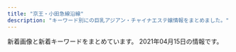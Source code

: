 ```yaml
---
title: "京王・小田急線沿線"
description: "キーワード別にの巨乳アジアン・チャイナエステ嬢情報をまとめました。"
---
```


新着画像と新着キーワードをまとめています。
2021年04月15日の情報です。

<DmmAffiliateIns />
<KeywordTable
  shops={
    [
    {
        "url": "http://www.aiuntyuiop.xyz/",
        "name": "\u30aa\u30f3\u30ea\u30fc\u30e6\u30fc",
        "img_links": [
            "http://www.aiuntyuiop.xyz/webstyle/notice.png",
            "http://www.aiuntyuiop.xyz/webstyle/line2.png",
            "http://www.aiuntyuiop.xyz/webstyle/line5.png",
            "http://www.aiuntyuiop.xyz/webstyle/line3.png",
            "http://www.aiuntyuiop.xyz/uploads/201217/1-20121G63612P1.jpg",
            "http://www.aiuntyuiop.xyz/webstyle/line6.png",
            "http://www.aiuntyuiop.xyz/webstyle/line4.png",
            "http://www.aiuntyuiop.xyz/uploads/201217/1-20121G6342T29.jpg",
            "http://www.aiuntyuiop.xyz/webstyle/call.jpg",
            "http://www.aiuntyuiop.xyz/webstyle/mobile_01.png",
            "http://www.aiuntyuiop.xyz/lfc/intro_top_tel.png",
            "http://www.aiuntyuiop.xyz/webstyle/sign.png",
            "http://www.aiuntyuiop.xyz/webstyle/sign(2).png",
            "http://www.aiuntyuiop.xyz/webstyle/sign(1).png",
            "http://www.aiuntyuiop.xyz/uploads/201217/1-20121G6363K37.jpg",
            "http://www.aiuntyuiop.xyz/webstyle/call(1).jpg",
            "http://www.aiuntyuiop.xyz/uploads/201217/1-20121G635524O.jpg",
            "http://www.aiuntyuiop.xyz/uploads/201217/1-20121G6424bW.png",
            "http://www.aiuntyuiop.xyz/uploads/201217/1-20121G62F6118.jpg",
            "http://www.aiuntyuiop.xyz/uploads/201217/1-20121G63514140.jpg",
            "http://www.aiuntyuiop.xyz/uploads/201111/1-20111112534M48.jpg",
            "http://www.aiuntyuiop.xyz/webstyle/line1.png",
            "http://www.aiuntyuiop.xyz/lfc/intro_top_time.png",
            "http://www.aiuntyuiop.xyz/webstyle/mobile_02.png",
            "http://www.aiuntyuiop.xyz/uploads/201217/1-20121G6345L51.jpg"
        ],
        "station": "\u767b\u6238\u99c5\u751f\u7530\u7dd1\u5730\u53e3",
        "keywords": {
            "\u4e73": 8
        }
    },
    {
        "station": "\u5e9c\u4e2d\u99c5\u5357\u53e3",
        "url": "https://aroma-opa.jpn.cm/",
        "img_links": [
            "https://aroma-opa.jpn.cm/photos/17/8180/202103/21030515092k254.jpeg",
            "https://aroma-opa.jpn.cm/photos/17/8180/202103/210305150ux501.jpeg",
            "https://aroma-opa.jpn.cm/photos/17/8180/202103/2021031514391253.jpeg",
            "https://aroma-opa.jpn.cm/photos/17/8180/202101/210119215302tj.png",
            "https://aroma-opa.jpn.cm/photos/17/8180/202012/2012241539323j7.jpeg",
            "https://assets.jp-navi.info/images/images/es-thumbnail.png",
            "https://aroma-opa.jpn.cm/themes/aroma/template/assets/images/tit_news.png",
            "https://aroma-opa.jpn.cm/photos/17/8180/202103/2103051a914eb.jpeg",
            "https://aroma-opa.jpn.cm/photos/17/8180/202103/21030515091494t.jpeg",
            "https://aroma-opa.jpn.cm/photos/17/8180/202103/2103051p33l435.png",
            "https://aroma-opa.jpn.cm/themes/aroma/template/assets/images/tit_staff.png",
            "https://aroma-opa.jpn.cm/photos/17/8180/202101/2101192153415a9.png",
            "https://aroma-opa.jpn.cm/photos/17/8180/202104/2104021444332959.png",
            "https://aroma-opa.jpn.cm/photos/17/8180/202104/2104021444442b4.png",
            "https://aroma-opa.jpn.cm/photos/17/8180/202103/2103051a92c961.jpeg",
            "https://aroma-opa.jpn.cm/photos/17/8180/202101/2021012915312691.jpeg",
            "https://aroma-opa.jpn.cm/photos/17/8180/202103/2103051i2253010.jpeg",
            "https://aroma-opa.jpn.cm/photos/17/8180/202103/2103051i15922f.png",
            "https://aroma-opa.jpn.cm/photos/17/8180/202101/21011921532a520.png",
            "https://aroma-opa.jpn.cm/photos/17/8180/202101/2101192154012b6.png",
            "https://aroma-opa.jpn.cm/photos/17/8180/202103/2103051f01h035.jpeg",
            "https://aroma-opa.jpn.cm/photos/17/8180/202103/21030515095330l.jpeg",
            "https://aroma-opa.jpn.cm/photos/17/8180/202104/210402144452yc.png",
            "https://aroma-opa.jpn.cm/photos/17/8180/202103/2103051a9534138.jpeg",
            "https://aroma-opa.jpn.cm/photos/17/8180/202104/21040214441521y.png",
            "https://aroma-opa.jpn.cm/photos/17/8180/202104/2104021444015937.png",
            "https://aroma-opa.jpn.cm/photos/17/8180/202103/2021031013124217.jpeg",
            "https://aroma-opa.jpn.cm/photos/17/8180/202103/2021031619352532.jpeg",
            "https://aroma-opa.jpn.cm/themes/aroma/template/assets/images/tit_sch.png",
            "https://aroma-opa.jpn.cm/photos/17/8180/202104/2021040110475958.jpeg"
        ],
        "name": "Aroma Opa",
        "keywords": {
            "C": 1,
            "D": 2
        }
    },
    {
        "name": "\u30bb\u30af\u30b7\u30fc\u30ac\u30fc\u30eb",
        "station": "\u3064\u3064\u3058\u30f6\u4e18\u99c5\u5357\u53e3",
        "url": "http://www.sexy.masg.info/",
        "keywords": {
            "\u30bb\u30af\u30b7\u30fc": 15
        },
        "img_links": [
            "http://www.sexy.masg.info/files/008.jpg",
            "http://www.sexy.masg.info/files/002.jpg",
            "http://www.sexy.masg.info/images/nav-001.png",
            "http://www.sexy.masg.info/files/007.jpg",
            "http://www.sexy.masg.info/photo_news/upimg/51915605bf3089d1a1_1.jpg",
            "http://www.sexy.masg.info/files/001.jpg",
            "http://www.sexy.masg.info/photo_news/upimg/546976073e91843a25_0.jpg",
            "http://www.sexy.masg.info/files/003.jpg",
            "http://www.sexy.masg.info/images/nav-003.png",
            "http://www.sexy.masg.info/files/004.jpg",
            "http://www.sexy.masg.info/images/nav-004.png",
            "http://www.sexy.masg.info/images/nav-005.png",
            "http://www.sexy.masg.info/images/tel.png",
            "http://www.sexy.masg.info/images/osusume01.png",
            "http://www.sexy.masg.info/images/nav-006.png",
            "http://www.sexy.masg.info/photo_news/upimg/546976073e91843a25_1.jpg",
            "http://www.sexy.masg.info/photo_news/upimg/51915605bf3089d1a1_0.jpg",
            "http://www.sexy.masg.info/images/top02-left.png",
            "http://www.sexy.masg.info/images/top003.png",
            "http://www.sexy.masg.info/files/006.jpg",
            "http://www.sexy.masg.info/images/top01.png",
            "http://www.sexy.masg.info/images/nav-002.png"
        ]
    },
    {
        "station": "\u767b\u6238\u99c5",
        "url": "http://est70.jp/nch/",
        "keywords": {},
        "name": "N.\u30c1\u30a7\u30ea\u30fc",
        "img_links": [
            "http://est70.jp/nch/images/facial-massage.png",
            "http://est70.jp/nch/images/footer.png",
            "http://est70.jp/nch/girl/g04.png",
            "http://est70.jp/nch/images/top.png",
            "http://est70.jp/nch/images/bt5.png",
            "http://est70.jp/nch/girl/g01.png",
            "http://est70.jp/nch/images/bt4.png",
            "http://est70.jp/nch/girl/g03.png",
            "http://est70.jp/nch/images/bt1.png",
            "http://est70.jp/nch/images/bt3.png",
            "http://est70.jp/nch/images/phone.png",
            "http://est70.jp/nch/girl/g02.png",
            "http://est70.jp/nch/images/headp.png",
            "http://est70.jp/nch/images/bt6.png",
            "http://est70.jp/nch/images/bt2.png"
        ]
    },
    {
        "url": "http://sweet-heart.work/",
        "name": "Sweet Heart",
        "station": "\u5e9c\u4e2d\u99c5\u5317\u53e3",
        "img_links": [
            "http://sweet-heart.work/images/staff_t.png",
            "http://sweet-heart.work/images/tr.jpg",
            "http://sweet-heart.work/images/b2.jpg",
            "http://sweet-heart.work/images/news.jpg",
            "http://sweet-heart.work/img/moe2.jpg",
            "http://sweet-heart.work/img/moe3.jpg",
            "http://sweet-heart.work/img/rina1.jpg",
            "http://sweet-heart.work/images/3.jpg",
            "http://sweet-heart.work/images/head.jpg",
            "http://sweet-heart.work/img/moe1.jpg",
            "http://sweet-heart.work/images/1.jpg",
            "http://sweet-heart.work/images/interior_t.png",
            "http://sweet-heart.work/img/rina2.jpg",
            "http://sweet-heart.work/images/mobile.jpg",
            "http://sweet-heart.work/images/int1.jpg",
            "http://sweet-heart.work/images/b1.jpg",
            "http://sweet-heart.work/images/int2.jpg",
            "http://sweet-heart.work/images/att.png",
            "http://sweet-heart.work/img/mimi1.jpg",
            "http://sweet-heart.work/images/2.jpg",
            "http://sweet-heart.work/images/sys.jpg",
            "http://sweet-heart.work/images/ta.jpg"
        ],
        "keywords": {}
    },
    {
        "station": "\u7b39\u585a\u99c5\u5317\u53e3",
        "img_links": [
            "http://aroma-esthe.in.net/img/nav-001.png",
            "http://aroma-esthe.in.net/img/cg03.png",
            "http://aroma-esthe.in.net/img/nav-005.png",
            "http://aroma-esthe.in.net/img/nav-006.png",
            "http://aroma-esthe.in.net/img/tel.png",
            "http://aroma-esthe.in.net/img/no.png",
            "http://aroma-esthe.in.net/img/nav-004.png",
            "http://aroma-esthe.in.net/img/top01.png",
            "http://aroma-esthe.in.net/img/stt.jpg",
            "http://aroma-esthe.in.net/img/cg01.png",
            "http://aroma-esthe.in.net/img/stb.jpg",
            "http://aroma-esthe.in.net/img/cg02.png",
            "http://aroma-esthe.in.net/img/nav-003.png",
            "http://aroma-esthe.in.net/img/nav-002.png"
        ],
        "name": "\u840c \uff5e\u3082\u3048\uff5e",
        "keywords": {
            "85": 1,
            "E": 1,
            "86": 2,
            "D": 1
        },
        "url": "http://aroma-esthe.in.net/"
    },
    {
        "keywords": {
            "D": 24,
            "84": 8,
            "C": 8,
            "86": 12,
            "90": 6
        },
        "name": "\u685c",
        "url": "http://www.mojitojd.xyz/",
        "station": "\u8abf\u5e03\u99c5\u6771\u53e3",
        "img_links": [
            "http://www.mojitojd.xyz/uploads/allimg/201229/1-2012291A143.jpg",
            "http://www.mojitojd.xyz/uploads/allimg/200930/1-200930094059.jpg",
            "http://www.mojitojd.xyz/style/trigger.jpg",
            "http://www.mojitojd.xyz/uploads/201226/1-201226111010B0.jpg",
            "http://www.mojitojd.xyz/uploads/201226/1-201226111Q3228.jpg",
            "http://www.mojitojd.xyz/style/icon_new.png",
            "http://www.mojitojd.xyz/uploads/allimg/200930/1-200930094039.jpg",
            "http://www.mojitojd.xyz/style/sw_tel.png",
            "http://www.mojitojd.xyz/uploads/201226/1-201226111H3126.jpg",
            "http://www.mojitojd.xyz/style/sw_home.png",
            "http://www.mojitojd.xyz/uploads/201226/1-201226111JU10.jpg",
            "http://www.mojitojd.xyz/uploads/201226/1-201226112111454.jpg",
            "http://www.mojitojd.xyz/uploads/201226/1-2012261A316447.jpg",
            "http://www.mojitojd.xyz/style/mainvisual_02.jpg",
            "http://www.mojitojd.xyz/style/bottom_therapist.jpg",
            "http://www.mojitojd.xyz/style/mainvisual_01.jpg",
            "http://www.mojitojd.xyz/uploads/201226/1-20122611191Q05.jpg",
            "http://www.mojitojd.xyz/style/mainvisual_02_s.jpg",
            "http://www.mojitojd.xyz/style/head_therapist.jpg",
            "http://www.mojitojd.xyz/style/icon_ranking_01.png",
            "http://www.mojitojd.xyz/uploads/allimg/200930/1-200930094123.jpg",
            "http://www.mojitojd.xyz/uploads/201229/1-2012291649129B.jpg",
            "http://www.mojitojd.xyz/style/head_interior.jpg",
            "http://www.mojitojd.xyz/uploads/201226/1-201226112001463.jpg",
            "http://www.mojitojd.xyz/style/mainvisual_01_s.jpg",
            "http://www.mojitojd.xyz/uploads/201226/1-2012261120423N.jpg"
        ]
    },
    {
        "img_links": [
            "https://static.wixstatic.com/media/c7255f_b4334f1ff9d344bea0ab2191784f35ae~mv2.jpg",
            "https://static.wixstatic.com/media/c7255f_9c1cc0c5cb6743e0aea4ffc7b9c576d8~mv2.jpg",
            "https://static.wixstatic.com/media/c7255f_02c7f6fe593345b0b5663a2c76bda9bd~mv2.jpg",
            "https://static.wixstatic.com/media/c7255f_ac9f84bf5e90458495bc258bf500278a~mv2.jpg",
            "https://static.wixstatic.com/media/c7255f_3ee7b1f3fc3441e381a2c942f74b2256~mv2.jpg",
            "https://static.wixstatic.com/media/11062b_d01cf48782824880a5b8f3229886f9f8~mv2_d_3000_1688_s_2.jpg",
            "https://static.wixstatic.com/media/c7255f_19cd1cab6f2a4e08a1f5d6b117e52a32~mv2.jpg",
            "https://static.wixstatic.com/media/7c35130c2ca54f4a8d1b727cb01e3079.jpg",
            "https://static.wixstatic.com/media/c7255f_78403d06636947f1bb8ace67d9b24ebf~mv2.png",
            "https://static.wixstatic.com/media/c7255f_54d12a77ea8f474c9f7baa538fda51a6~mv2.jpg",
            "https://static.wixstatic.com/media/c7255f_fff0060f80294af9829c3625d3e5a585~mv2.jpg",
            "https://static.wixstatic.com/media/c7255f_5eabf8011a9d4bcb95d8d17b882b9bad~mv2.jpg"
        ],
        "station": "\u5411\u30b1\u4e18\u904a\u5712\u99c5\u5317\u53e3",
        "name": "Get\u2019s",
        "url": "https://aaa197112010.wixsite.com/hogure",
        "keywords": {}
    },
    {
        "url": "http://www.mens-chitose.com/",
        "keywords": {
            "D": 3,
            "86": 3
        },
        "name": "\u5065\u5eb7\u697d",
        "img_links": [
            "http://www.mens-chitose.com/files/013.jpg",
            "http://www.mens-chitose.com/images/infoSlide01.jpg",
            "http://www.mens-chitose.com/images/concept.jpg",
            "http://www.mens-chitose.com/images/attention.png",
            "http://www.mens-chitose.com/files/001.jpg",
            "http://www.mens-chitose.com/files/011.jpg",
            "http://www.mens-chitose.com/images/coverParts.png",
            "http://www.mens-chitose.com/images/info.jpg"
        ],
        "station": "\u5343\u6b73\u8239\u6a4b\u99c5\u5317\u53e3"
    },
    {
        "name": "\u96c5",
        "station": "\u4eac\u738b\u6c38\u5c71\u99c5\u5317\u53e3",
        "keywords": {
            "C": 11,
            "D": 6,
            "87": 4,
            "86": 2
        },
        "url": "http://www.miyabi.esturl.com/",
        "img_links": [
            "http://www.miyabi.esturl.com/files/002-02.jpg",
            "http://www.miyabi.esturl.com/files/001-03.jpg",
            "http://www.miyabi.esturl.com/files/003-02.jpg",
            "http://www.miyabi.esturl.com/files/003-03.jpg",
            "http://www.miyabi.esturl.com/files/003.jpg",
            "http://www.miyabi.esturl.com/images/backlistbtn.png",
            "http://www.miyabi.esturl.com/images/attention.png",
            "http://www.miyabi.esturl.com/files/001.jpg",
            "http://www.miyabi.esturl.com/files/002-03.jpg",
            "http://www.miyabi.esturl.com/images/coverParts.png",
            "http://www.miyabi.esturl.com/files/002.jpg",
            "http://www.miyabi.esturl.com/images/infoSlide01.jpg",
            "http://www.miyabi.esturl.com/files/001-02.jpg"
        ]
    },
    {
        "name": "\u6708\u306e\u96eb",
        "keywords": {
            "87": 6,
            "90": 2,
            "F": 2,
            "D": 6,
            "88": 6,
            "E": 6
        },
        "img_links": [
            "http://hatagayalove.xyz/files/001-0238e3.jpg",
            "http://hatagayalove.xyz/files/00138e3.jpg",
            "http://hatagayalove.xyz/files/003-0338e3.jpg",
            "http://hatagayalove.xyz/files/001-0338e3.jpg",
            "http://hatagayalove.xyz/images/topcaf5.jpg",
            "http://hatagayalove.xyz/images/top38e3.jpg",
            "http://hatagayalove.xyz/files/001caf5.jpg",
            "http://hatagayalove.xyz/images/backlist.jpg",
            "http://hatagayalove.xyz/files/021b7ea.jpg",
            "http://hatagayalove.xyz/files/023caf5.jpg",
            "http://hatagayalove.xyz/files/002d289.jpg",
            "http://hatagayalove.xyz/files/019-03f705.jpg",
            "http://hatagayalove.xyz/images/topb7ea.jpg",
            "http://hatagayalove.xyz/images/pick.jpg",
            "http://hatagayalove.xyz/files/019caf5.jpg",
            "http://hatagayalove.xyz/images/top011d.jpg",
            "http://hatagayalove.xyz/files/023-03d289.jpg",
            "http://hatagayalove.xyz/files/002-03d289.jpg",
            "http://hatagayalove.xyz/files/020-03011d.jpg",
            "http://hatagayalove.xyz/images/girl_bt.jpg",
            "http://hatagayalove.xyz/images/topf705.jpg",
            "http://hatagayalove.xyz/files/002b7ea.jpg",
            "http://hatagayalove.xyz/files/001b7ea.jpg",
            "http://hatagayalove.xyz/images/news1.jpg",
            "http://hatagayalove.xyz/files/003caf5.jpg",
            "http://hatagayalove.xyz/files/003-0238e3.jpg",
            "http://hatagayalove.xyz/files/019b7ea.jpg",
            "http://hatagayalove.xyz/files/021caf5.jpg",
            "http://hatagayalove.xyz/images/staff_line.jpg",
            "http://hatagayalove.xyz/files/023d289.jpg",
            "http://hatagayalove.xyz/files/021-03d289.jpg",
            "http://hatagayalove.xyz/files/020caf5.jpg",
            "http://hatagayalove.xyz/images/top60df.jpg",
            "http://hatagayalove.xyz/files/023-02d289.jpg",
            "http://hatagayalove.xyz/files/019-02f705.jpg",
            "http://hatagayalove.xyz/files/00338e3.jpg",
            "http://hatagayalove.xyz/files/002-02d289.jpg",
            "http://hatagayalove.xyz/files/020011d.jpg",
            "http://hatagayalove.xyz/files/023b7ea.jpg",
            "http://hatagayalove.xyz/images/bjs3.jpg",
            "http://hatagayalove.xyz/files/020b7ea.jpg",
            "http://hatagayalove.xyz/files/019f705.jpg",
            "http://hatagayalove.xyz/files/021d289.jpg",
            "http://hatagayalove.xyz/files/003b7ea.jpg",
            "http://hatagayalove.xyz/files/021-02d289.jpg",
            "http://hatagayalove.xyz/images/topd289.jpg",
            "http://hatagayalove.xyz/files/002caf5.jpg",
            "http://hatagayalove.xyz/files/020-02011d.jpg"
        ],
        "url": "http://hatagayalove.xyz/",
        "station": "\u5e61\u30f6\u8c37\u99c5\u5317\u53e3"
    },
    {
        "keywords": {
            "E": 4,
            "87": 4,
            "91": 4,
            "86": 4,
            "88": 12,
            "D": 20
        },
        "station": "\u5343\u6b73\u70cf\u5c71\u99c5\u5317\u53e3",
        "url": "http://www.girls.mensest.com/",
        "name": "Girls -\u30ac\u30fc\u30eb\u30ba-",
        "img_links": [
            "http://www.girls.mensest.com/images/m6.jpg",
            "http://www.girls.mensest.com/files/004.jpg",
            "http://www.girls.mensest.com/images/m2.jpg",
            "http://www.girls.mensest.com/photo_news/upimg/99070605d5ec379309_0.jpg",
            "http://www.girls.mensest.com/images/m4.jpg",
            "http://www.girls.mensest.com/images/m3.jpg",
            "http://www.girls.mensest.com/files/008.jpg",
            "http://www.girls.mensest.com/files/002.jpg",
            "http://www.girls.mensest.com/images/m1.jpg",
            "http://www.girls.mensest.com/images/slider-img001.jpg",
            "http://www.girls.mensest.com/files/001.jpg",
            "http://www.girls.mensest.com/files/003.jpg",
            "http://www.girls.mensest.com/images/slider-img002.jpg",
            "http://www.girls.mensest.com/files/007.jpg"
        ]
    },
    {
        "keywords": {
            "D": 4,
            "87": 1,
            "86": 1,
            "85": 2
        },
        "station": "\u7b39\u585a\u99c5\u5317\u53e3",
        "img_links": [
            "http://www.perfect-plan.iesjp.com/images/interior.png",
            "http://www.perfect-plan.iesjp.com/images/flash.jpg",
            "http://www.perfect-plan.iesjp.com/images/staff.png",
            "http://www.perfect-plan.iesjp.com/images/mobile.png",
            "http://www.perfect-plan.iesjp.com/images/ta.png",
            "http://www.perfect-plan.iesjp.com/images/left01.png",
            "http://www.perfect-plan.iesjp.com/files/008.jpg",
            "http://www.perfect-plan.iesjp.com/images/interior_bg.png",
            "http://www.perfect-plan.iesjp.com/files/005.jpg",
            "http://www.perfect-plan.iesjp.com/files/007.jpg",
            "http://www.perfect-plan.iesjp.com/files/001.jpg",
            "http://www.perfect-plan.iesjp.com/images/top.png"
        ],
        "url": "http://www.perfect-plan.iesjp.com/",
        "name": "\u30d1\u30fc\u30d5\u30a7\u30af\u30c8\u30fb\u30d7\u30e9\u30f3"
    },
    {
        "station": "\u767b\u6238\u99c5\u751f\u7530\u7dd1\u5730\u53e3",
        "url": "http://ruby.iest.info/",
        "img_links": [
            "http://ruby.iest.info/images/bian.jpg",
            "http://ruby.iest.info/photos/sites/8/2021/01/2021012215132922.jpg",
            "http://ruby.iest.info/images/news.png",
            "http://ruby.iest.info/photos/sites/8/2021/04/2021041513432742.jpg",
            "http://ruby.iest.info/photos/sites/8/2021/04/2021041513151615.jpg",
            "http://ruby.iest.info/images/nei_bj1.png",
            "http://ruby.iest.info/images/top.jpg",
            "http://ruby.iest.info/images/service.jpg",
            "http://ruby.iest.info/images/mobile.jpg",
            "http://ruby.iest.info/images/s_staff.png",
            "http://ruby.iest.info/photos/sites/8/2021/04/2021040315305133.jpg"
        ],
        "keywords": {
            "86": 5,
            "84": 5,
            "E": 5,
            "83": 5,
            "D": 15,
            "C": 11,
            "87": 5
        },
        "name": "Ruby\u30fb\u30eb\u30d3\u30fc"
    },
    {
        "station": "\u767b\u6238\u99c5",
        "img_links": [
            "http://www.goldsea.work/staff/mayu1.jpg",
            "http://www.goldsea.work/staff/koko1.jpg",
            "http://www.goldsea.work/img/pic/slide_11.jpg",
            "http://www.goldsea.work/staff/riko.jpg",
            "http://www.goldsea.work/staff/nao1.jpg",
            "http://www.goldsea.work/staff/nao.jpg",
            "http://www.goldsea.work/img/pic/slide_12.jpg",
            "http://www.goldsea.work/img/loader.png",
            "http://www.goldsea.work/staff/rika1.jpg",
            "http://www.goldsea.work/img/pic/int3.jpg",
            "http://www.goldsea.work/staff/yuki.jpg",
            "http://www.goldsea.work/img/pic/int2.jpg",
            "http://www.goldsea.work/staff/koko2.jpg",
            "http://www.goldsea.work/staff/mayu.jpg",
            "http://www.goldsea.work/staff/riko2.jpg",
            "http://www.goldsea.work/staff/yuki1.jpg",
            "http://www.goldsea.work/staff/rika.jpg",
            "http://www.goldsea.work/img/pic/int1.jpg",
            "http://www.goldsea.work/staff/rika2.jpg",
            "http://www.goldsea.work/staff/nao2.jpg",
            "http://www.goldsea.work/staff/koko.jpg",
            "http://www.goldsea.work/staff/mayu2.jpg",
            "http://www.goldsea.work/staff/yuki2.jpg",
            "http://www.goldsea.work/staff/riko1.jpg"
        ],
        "url": "http://www.goldsea.work/",
        "keywords": {
            "84": 1,
            "87": 1,
            "C": 4,
            "E": 4,
            "85": 1,
            "86": 2,
            "83": 1,
            "D": 4
        },
        "name": "Stylish"
    },
    {
        "img_links": [
            "http://flower.est-u.com/images/staff_14.jpg",
            "http://flower.est-u.com/images/s5.jpg",
            "http://flower.est-u.com/images/s4.jpg",
            "http://flower.est-u.com/images/index_10.jpg",
            "http://flower.est-u.com/images/index_13.jpg",
            "http://flower.est-u.com/images/s2.jpg",
            "http://flower.est-u.com/images/index2_11.jpg",
            "http://flower.est-u.com/images/index_09.jpg",
            "http://flower.est-u.com/images/index_12.jpg",
            "http://flower.est-u.com/images/s1.jpg",
            "http://flower.est-u.com/images/index_16.jpg",
            "http://flower.est-u.com/images/s3.jpg",
            "http://flower.est-u.com/images/index_14.jpg",
            "http://flower.est-u.com/images/index_02.jpg",
            "http://flower.est-u.com/images/index_06.jpg",
            "http://flower.est-u.com/images/index_07.jpg",
            "http://flower.est-u.com/images/index_04.jpg",
            "http://flower.est-u.com/images/index_05.jpg",
            "http://flower.est-u.com/images/staff_12.jpg",
            "http://flower.est-u.com/images/index_08.jpg",
            "http://flower.est-u.com/images/index3_11.jpg"
        ],
        "url": "http://flower.est-u.com/",
        "name": "FLOWER",
        "station": "\u5e61\u30f6\u8c37\u99c5\u5317\u53e3",
        "keywords": {}
    },
    {
        "img_links": [],
        "station": "\u5343\u6b73\u70cf\u5c71\u99c5\u5317\u53e3",
        "url": "https://es-relax.tokyo/",
        "name": "\u30ec\u30a4\u30f3\u30dc\u30fc",
        "keywords": {}
    },
    {
        "url": "http://www.en.mensest.com/",
        "img_links": [
            "http://www.en.mensest.com/images/staff_s.png",
            "http://www.en.mensest.com/files/001.jpg",
            "http://www.en.mensest.com/images/evetop.png",
            "http://www.en.mensest.com/files/005.jpg",
            "http://www.en.mensest.com/images/news.png",
            "http://www.en.mensest.com/files/003.jpg",
            "http://www.en.mensest.com/files/004.jpg",
            "http://www.en.mensest.com/images/top.png",
            "http://www.en.mensest.com/files/002.jpg"
        ],
        "name": "\u7e01",
        "station": "\u4eac\u738b\u6c38\u5c71\u99c5\u5317\u53e3",
        "keywords": {
            "D": 12,
            "C": 3,
            "87": 9,
            "86": 6
        }
    },
    {
        "station": "\u660e\u5927\u524d\u99c5\u4e2d\u592e\u53e3",
        "keywords": {
            "83": 1,
            "87": 1,
            "E": 1,
            "C": 1,
            "85": 1,
            "D": 2,
            "86": 1,
            "90": 1
        },
        "img_links": [
            "http://meidaimaesecretbase.club/sys2.jpg",
            "http://meidaimaesecretbase.club/2/uploadimg/1587527512.jpg",
            "http://meidaimaesecretbase.club/s1.png",
            "http://meidaimaesecretbase.club/2/uploadimg/1591787978.jpg",
            "http://meidaimaesecretbase.club/staff_t.jpg",
            "http://meidaimaesecretbase.club/2/uploadimg/1587527299.jpg",
            "http://meidaimaesecretbase.club/sys1.jpg",
            "http://meidaimaesecretbase.club/head.jpg",
            "http://meidaimaesecretbase.club/int1.png",
            "http://meidaimaesecretbase.club/2/uploadimg/1597806778.jpg",
            "http://meidaimaesecretbase.club/2/uploadimg/1597642441.jpg"
        ],
        "name": "\u79d8\u5bc6\u57fa\u5730",
        "url": "http://meidaimaesecretbase.club/"
    },
    {
        "url": "http://www.fuwa.work/",
        "img_links": [
            "http://www.fuwa.work/img/moe1.jpg",
            "http://www.fuwa.work/images/int1.png",
            "http://www.fuwa.work/images/sys4.png",
            "http://www.fuwa.work/staff/nana.jpg",
            "http://www.fuwa.work/staff/moe.jpg",
            "http://www.fuwa.work/images/sys3.jpg",
            "http://www.fuwa.work/images/info.png",
            "http://www.fuwa.work/staff/anata.jpg",
            "http://www.fuwa.work/img/moe2.jpg",
            "http://www.fuwa.work/images/sys1.jpg",
            "http://www.fuwa.work/images/head.jpg",
            "http://www.fuwa.work/img/mimi1.jpg",
            "http://www.fuwa.work/images/staff_t.png",
            "http://www.fuwa.work/img/anata1.jpg",
            "http://www.fuwa.work/images/mobile.jpg",
            "http://www.fuwa.work/images/line.png",
            "http://www.fuwa.work/images/int2.png",
            "http://www.fuwa.work/img/nana2.jpg",
            "http://www.fuwa.work/images/news.jpg",
            "http://www.fuwa.work/images/rec.jpg",
            "http://www.fuwa.work/img/nana1.jpg",
            "http://www.fuwa.work/images/interior_t.png",
            "http://www.fuwa.work/staff/mimi.jpg",
            "http://www.fuwa.work/images/sys2.jpg"
        ],
        "keywords": {},
        "station": "\u5e9c\u4e2d\u99c5\u5317\u53e3",
        "name": "Olive \uff5e\u30aa\u30ea\u30fc\u30d6\uff5e"
    },
    {
        "url": "http://nian.estheya.com/",
        "img_links": [
            "http://nian.estheya.com/css/top01.jpg",
            "http://nian.estheya.com/css/m-head.jpg",
            "http://nian.estheya.com/css/staff/staff03.jpg",
            "http://nian.estheya.com/css/staff/staff01.jpg",
            "http://nian.estheya.com/css/foot.jpg",
            "http://nian.estheya.com/css/osusume03.jpg",
            "http://nian.estheya.com/css/top02.jpg",
            "http://nian.estheya.com/css/osusume02.jpg",
            "http://nian.estheya.com/css/staff/staff02.jpg",
            "http://nian.estheya.com/css/osusume01.jpg",
            "http://nian.estheya.com/css/top03.jpg",
            "http://nian.estheya.com/images/call.png"
        ],
        "name": "\u30cb\u30e3\u30fc\u30cb\u30e3\u30fc",
        "keywords": {},
        "station": "\u5411\u30f6\u4e18\u904a\u5712\u99c5\u5357\u53e3"
    },
    {
        "name": "\u30dc\u30bf\u30f3",
        "url": "https://s-botan.tokyo/",
        "keywords": {},
        "station": "\u6210\u57ce\u5b66\u5712\u524d\u99c5",
        "img_links": []
    },
    {
        "url": "http://aroma-relax.red/",
        "img_links": [
            "http://aroma-relax.red/img/cg09.jpg",
            "http://aroma-relax.red/img/cg04.jpg",
            "http://aroma-relax.red/img/no.png",
            "http://aroma-relax.red/img/cg07.jpg",
            "http://aroma-relax.red/img/cg10.jpg",
            "http://aroma-relax.red/img/cg03.jpg",
            "http://aroma-relax.red/img/l.png",
            "http://aroma-relax.red/img/f1.jpg",
            "http://aroma-relax.red/img/cg01.jpg",
            "http://aroma-relax.red/img/cg02.jpg",
            "http://aroma-relax.red/img/cg08.jpg",
            "http://aroma-relax.red/img/stafft.jpg",
            "http://aroma-relax.red/img/cg06.jpg",
            "http://aroma-relax.red/img/cg05.jpg",
            "http://aroma-relax.red/img/f3.jpg",
            "http://aroma-relax.red/img/footer.jpg",
            "http://aroma-relax.red/img/top.jpg",
            "http://aroma-relax.red/img/f4.jpg",
            "http://aroma-relax.red/img/f2.jpg"
        ],
        "keywords": {
            "87": 2,
            "86": 18,
            "E": 4,
            "D": 16
        },
        "name": "for you",
        "station": "\u4ee3\u3005\u6728\u4e0a\u539f\u99c5\u5357\u53e3"
    },
    {
        "img_links": [
            "http://gakuen.iest.info/photos/sites/2/2019/08/2019081415474742.jpg",
            "http://gakuen.iest.info/photos/sites/2/2020/04/2020042017530271.jpg",
            "http://gakuen.iest.info/images/news1.jpg",
            "http://gakuen.iest.info/images/staff0.jpg",
            "http://gakuen.iest.info/photos/sites/2/2021/01/2021013015404587.jpg",
            "http://gakuen.iest.info/photos/sites/2/2021/01/2021011710180481.jpg",
            "http://gakuen.iest.info/images/g17.jpg",
            "http://gakuen.iest.info/images/g3.jpg",
            "http://gakuen.iest.info/images/staff_bj3.jpg",
            "http://gakuen.iest.info/images/2.jpg",
            "http://gakuen.iest.info/photos/sites/2/2020/12/2020120714105839.jpg",
            "http://gakuen.iest.info/images/g2.jpg",
            "http://gakuen.iest.info/photos/sites/2/2019/03/2019032815331529.jpg",
            "http://gakuen.iest.info/photos/sites/2/2020/12/2020121712262192.jpg",
            "http://gakuen.iest.info/photos/sites/2/2020/09/2020093013013880.jpg",
            "http://gakuen.iest.info/photos/sites/2/2020/02/2020021810301874.jpg",
            "http://gakuen.iest.info/images/1.jpg",
            "http://gakuen.iest.info/photos/sites/2/2019/02/2019022817325825.jpg",
            "http://gakuen.iest.info/images/g13.jpg",
            "http://gakuen.iest.info/photos/sites/2/2019/03/2019030516090063.jpg",
            "http://gakuen.iest.info/images/g7.jpg",
            "http://gakuen.iest.info/photos/sites/2/2021/03/2021030315013351.jpg",
            "http://gakuen.iest.info/images/s_cosplay.jpg",
            "http://gakuen.iest.info/photos/sites/2/2018/12/2018122016370328.jpg",
            "http://gakuen.iest.info/images/pick.jpg",
            "http://gakuen.iest.info/photos/sites/2/2021/01/2021011710180186.jpg",
            "http://gakuen.iest.info/photos/sites/2/2020/03/2020031710530315.jpg",
            "http://gakuen.iest.info/photos/sites/2/2020/01/2020012313114295.jpg",
            "http://gakuen.iest.info/photos/sites/2/2020/07/2020072016533176.jpg",
            "http://gakuen.iest.info/photos/sites/2/2020/01/2020012313115328.jpg",
            "http://gakuen.iest.info/images/g11.jpg",
            "http://gakuen.iest.info/photos/sites/2/2018/12/2018122016365886.jpg",
            "http://gakuen.iest.info/photos/sites/2/2020/05/2020052119024816.jpg",
            "http://gakuen.iest.info/images/info2.jpg",
            "http://gakuen.iest.info/photos/sites/2/2020/05/202005211902408.jpg",
            "http://gakuen.iest.info/photos/sites/2/2019/04/2019042412405867.jpg",
            "http://gakuen.iest.info/photos/sites/2/2020/03/2020032310123163.jpg",
            "http://gakuen.iest.info/photos/sites/2/2020/02/202002181030244.jpg",
            "http://gakuen.iest.info/photos/sites/2/2020/05/2020050117553339.jpg",
            "http://gakuen.iest.info/photos/sites/2/2019/05/2019050913134067.jpg",
            "http://gakuen.iest.info/photos/sites/2/2019/03/2019033017261438.jpg",
            "http://gakuen.iest.info/photos/sites/2/2020/02/202002181926092.jpg",
            "http://gakuen.iest.info/photos/sites/2/2020/02/2020021810302988.jpg",
            "http://gakuen.iest.info/photos/sites/2/2020/03/2020031917023498.jpg",
            "http://gakuen.iest.info/photos/sites/2/2018/12/2018122016370867.jpg",
            "http://gakuen.iest.info/photos/sites/2/2021/01/2021011710180345.jpg",
            "http://gakuen.iest.info/photos/sites/2/2020/04/2020042017530931.jpg",
            "http://gakuen.iest.info/images/g1.jpg",
            "http://gakuen.iest.info/photos/sites/2/2019/09/2019091711325670.jpg",
            "http://gakuen.iest.info/images/top.jpg",
            "http://gakuen.iest.info/photos/sites/2/2020/01/2020012918400879.jpg",
            "http://gakuen.iest.info/photos/sites/2/2020/03/2020032315452568.jpg",
            "http://gakuen.iest.info/photos/sites/2/2018/12/2018120914092113.jpg",
            "http://gakuen.iest.info/photos/sites/2/2020/03/2020031710530298.jpg",
            "http://gakuen.iest.info/photos/sites/2/2021/02/2021020213584868.jpg",
            "http://gakuen.iest.info/photos/sites/2/2020/02/2020022712294123.jpg",
            "http://gakuen.iest.info/images/g16.jpg",
            "http://gakuen.iest.info/photos/sites/2/2020/02/202002061519106.jpg",
            "http://gakuen.iest.info/photos/sites/2/2021/03/2021031115072814.jpg",
            "http://gakuen.iest.info/images/g14.jpg",
            "http://gakuen.iest.info/photos/sites/2/2020/01/202001201156212.jpg",
            "http://gakuen.iest.info/images/g10.jpg",
            "http://gakuen.iest.info/images/g15.jpg",
            "http://gakuen.iest.info/photos/sites/2/2020/04/202004131442543.jpg",
            "http://gakuen.iest.info/photos/sites/2/2019/12/2019122012395148.jpg",
            "http://gakuen.iest.info/photos/sites/2/2020/03/2020030612170589.jpg",
            "http://gakuen.iest.info/images/dairy1.jpg",
            "http://gakuen.iest.info/photos/sites/2/2020/01/2020011414544936.jpg",
            "http://gakuen.iest.info/photos/sites/2/2020/04/2020040617563893.jpg",
            "http://gakuen.iest.info/images/mobile.jpg",
            "http://gakuen.iest.info/photos/sites/2/2019/07/2019070814045162.jpg",
            "http://gakuen.iest.info/images/info.jpg",
            "http://gakuen.iest.info/images/s_staff.jpg",
            "http://gakuen.iest.info/photos/sites/2/2020/01/2020012313114828.jpg",
            "http://gakuen.iest.info/photos/sites/2/2020/01/2020011113280929.jpg",
            "http://gakuen.iest.info/photos/sites/2/2020/07/2020073112251978.jpg",
            "http://gakuen.iest.info/photos/sites/2/2020/03/202003121411072.jpg",
            "http://gakuen.iest.info/photos/sites/2/2020/06/2020061616280157.jpg"
        ],
        "url": "http://gakuen.iest.info/",
        "station": "\u8056\u8e5f\u685c\u30b1\u4e18\u99c5\u897f\u53e3",
        "keywords": {},
        "name": "\u30de\u30fc\u30e1\u30a4\u30c9"
    },
    {
        "url": "https://es.eoeoco.com/",
        "station": "\u7b39\u585a\u99c5\u5317\u53e3",
        "name": "\u30de\u30ab\u30ed\u30f3",
        "keywords": {},
        "img_links": []
    },
    {
        "img_links": [
            "http://cure-as.ests.jp/images/photo.png",
            "http://cure-as.ests.jp/images/top1.jpg",
            "http://cure-as.ests.jp/photos/sites/27/2019/07/2019070118583389.jpg",
            "http://cure-as.ests.jp/images/2.jpg",
            "http://cure-as.ests.jp/photos/sites/27/2019/12/2019122512063341.jpg",
            "http://cure-as.ests.jp/images/top.jpg",
            "http://cure-as.ests.jp/images/s_reruit.png",
            "http://cure-as.ests.jp/photos/sites/27/2018/10/2018102015260524.jpg",
            "http://cure-as.ests.jp/photos/sites/27/2019/05/201905161429354.jpg",
            "http://cure-as.ests.jp/photos/sites/27/2019/03/201903261030333.jpg",
            "http://cure-as.ests.jp/images/info.jpg",
            "http://cure-as.ests.jp/images/news.png",
            "http://cure-as.ests.jp/images/1.jpg",
            "http://cure-as.ests.jp/images/s_staff.png",
            "http://cure-as.ests.jp/images/news11.jpg",
            "http://cure-as.ests.jp/photos/sites/27/2020/06/2020060319010741.jpg",
            "http://cure-as.ests.jp/images/mobile.jpg",
            "http://cure-as.ests.jp/images/s_link.png",
            "http://cure-as.ests.jp/photos/sites/27/2019/09/2019090515360480.jpg"
        ],
        "station": "\u4e0b\u9ad8\u4e95\u6238\u99c5\u897f\u53e3",
        "url": "http://cure-as.ests.jp/",
        "keywords": {
            "F": 16,
            "85": 16,
            "84": 16,
            "90": 8,
            "83": 8,
            "87": 8,
            "C": 8,
            "D": 32
        },
        "name": "\u30ad\u30e5\u30a2\u30e9\u30b9"
    },
    {
        "station": "\u7b39\u585a\u99c5",
        "keywords": {
            "91": 2,
            "D": 8,
            "87": 1,
            "E": 2,
            "C": 1,
            "89": 8
        },
        "name": "\u30bd\u30d5\u30a3\u30a2\u2015",
        "img_links": [
            "http://www.sasazukaest.xyz/css/staff/staff00001-c.png",
            "http://www.sasazukaest.xyz/css/staff/staff00001-a.png",
            "http://www.sasazukaest.xyz/css/nav/nav-005.png",
            "http://www.sasazukaest.xyz/css/staff/staff00001-b.png",
            "http://www.sasazukaest.xyz/css/staff/staff14-b.png",
            "http://www.sasazukaest.xyz/css/staff/staff16-a.png",
            "http://www.sasazukaest.xyz/css/staff/staff10-b.png",
            "http://www.sasazukaest.xyz/css/staff/staff17.png",
            "http://www.sasazukaest.xyz/css/staff/staff17-b.png",
            "http://www.sasazukaest.xyz/css/staff/staff14-a.png",
            "http://www.sasazukaest.xyz/css/staff/staff07-aa.png",
            "http://www.sasazukaest.xyz/css/staff/staff17-a.png",
            "http://www.sasazukaest.xyz/css/nav/nav-003.png",
            "http://www.sasazukaest.xyz/css/staff/staff13-a.png",
            "http://www.sasazukaest.xyz/css/top002.jpg",
            "http://www.sasazukaest.xyz/css/staff/staff13-b.png",
            "http://www.sasazukaest.xyz/css/nav/nav-001.png",
            "http://www.sasazukaest.xyz/css/staff/staff05-a.png",
            "http://www.sasazukaest.xyz/css/foot-tel.png",
            "http://www.sasazukaest.xyz/css/nav/nav-002.png",
            "http://www.sasazukaest.xyz/css/staff/staff15-b.png",
            "http://www.sasazukaest.xyz/css/staff/staff07-ba.png",
            "http://www.sasazukaest.xyz/css/top04.jpg",
            "http://www.sasazukaest.xyz/css/nav/nav-004.png",
            "http://www.sasazukaest.xyz/css/staff/staff16.png",
            "http://www.sasazukaest.xyz/css/top004.jpg",
            "http://www.sasazukaest.xyz/css/staff/staff10-a.png",
            "http://www.sasazukaest.xyz/css/staff/staff15-a.png",
            "http://www.sasazukaest.xyz/css/staff/staff11-b.png",
            "http://www.sasazukaest.xyz/css/tel.png",
            "http://www.sasazukaest.xyz/css/staff/staff05.png",
            "http://www.sasazukaest.xyz/css/staff/staff00001.png",
            "http://www.sasazukaest.xyz/css/nav/nav-006.png",
            "http://www.sasazukaest.xyz/css/staff/staff15.png",
            "http://www.sasazukaest.xyz/css/staff/staff11-a.png",
            "http://www.sasazukaest.xyz/css/staff/staff08-a.png",
            "http://www.sasazukaest.xyz/css/staff/staff16-b.png",
            "http://www.sasazukaest.xyz/css/staff/staff07aa.png"
        ],
        "url": "http://www.sasazukaest.xyz/"
    },
    {
        "keywords": {
            "86": 2,
            "D": 3,
            "E": 9,
            "88": 10
        },
        "station": "\u767b\u6238\u99c5\u751f\u7530\u7dd1\u5730\u53e3",
        "img_links": [
            "http://simiru.work/uploads/allimg/210317/1-21031GA253.jpg",
            "http://simiru.work/uploads/allimg/210217/1-21021G45S1.jpg",
            "http://simiru.work/webstyle/gobottom.png",
            "http://simiru.work/uploads/210217/1-21021G45Z0R1.jpg",
            "http://simiru.work/uploads/200706/1-200F616262aV.jpg",
            "http://simiru.work/uploads/210217/1-21021G45Q5O1.jpg",
            "http://simiru.work/uploads/200706/1-200F6162A1116.jpg",
            "http://simiru.work/uploads/210317/1-21031GA244V4.jpg",
            "http://simiru.work/uploads/allimg/210217/1-21021G45911.jpg",
            "http://simiru.work/uploads/200707/1-200FG022542H.jpg",
            "http://simiru.work/uploads/210317/1-21031GT511233.jpg",
            "http://simiru.work/uploads/200706/1-200F6153052L7.jpg",
            "http://simiru.work/uploads/210217/1-21021G45JWU.jpg",
            "http://simiru.work/uploads/210317/1-21031GA143332.jpg",
            "http://simiru.work/uploads/210317/1-21031GA40b18.jpg",
            "http://simiru.work/uploads/allimg/210217/1-21021G45K7.jpg",
            "http://simiru.work/uploads/allimg/210317/1-21031GA417.jpg",
            "http://simiru.work/uploads/200706/1-200F6162531Y9.png",
            "http://simiru.work/uploads/allimg/210317/1-21031GA150.jpg"
        ],
        "name": "\u30b9\u30df\u30ec",
        "url": "http://simiru.work/"
    },
    {
        "station": "\u5343\u6b73\u8239\u6a4b\u99c5\u5357\u53e3",
        "url": "http://salon-rlx.com/",
        "keywords": {},
        "img_links": [],
        "name": "\u8776\u821e"
    },
    {
        "img_links": [
            "https://dear.ests.jp/photos/sites/49/2021/04/2021041216053062.jpg",
            "https://dear.ests.jp/photos/sites/49/2021/03/2021032910153971.jpg",
            "https://dear.ests.jp/photos/sites/49/2021/03/2021031501305665.jpeg",
            "https://dear.ests.jp/images/top.jpg",
            "https://dear.ests.jp/images/link2.jpg",
            "https://dear.ests.jp/images/amore.jpg",
            "https://dear.ests.jp/images/paypay.jpg",
            "https://dear.ests.jp/photos/sites/49/2021/03/2021030814195868.jpeg",
            "https://dear.ests.jp/images/member.jpg",
            "https://dear.ests.jp/images/bj1.jpg",
            "https://dear.ests.jp/photos/sites/49/2021/04/2021041513593722.jpeg",
            "https://dear.ests.jp/photos/sites/49/2021/04/2021041511095279.jpeg",
            "https://dear.ests.jp/images/s_link.jpg",
            "https://dear.ests.jp/images/s_info.jpg",
            "https://dear.ests.jp/photos/sites/49/2021/04/2021041511140229.jpeg",
            "https://dear.ests.jp/images/bj3.jpg",
            "https://dear.ests.jp/images/info2.jpg",
            "https://dear.ests.jp/photos/sites/49/2021/04/2021041319465766.jpeg",
            "https://esta-kanto.com/img/kanto/esta-200_40.jpg",
            "https://dear.ests.jp/images/staff0.jpg",
            "https://dear.ests.jp/photos/sites/49/2021/04/2021041513454813.jpeg",
            "https://dear.ests.jp/photos/sites/49/2021/04/2021040911085034.jpeg",
            "https://dear.ests.jp/photos/sites/49/2021/03/2021030910275770.jpeg",
            "https://dear.ests.jp/photos/sites/49/2021/03/2021030422390485.jpeg",
            "https://dear.ests.jp/images/1.jpg",
            "https://dear.ests.jp/photos/sites/49/2021/03/2021031514500092.jpeg",
            "https://dear.ests.jp/images/s_staff.jpg"
        ],
        "keywords": {
            "\u5de8\u4e73": 1,
            "D": 9,
            "\u4e73": 1,
            "C": 25,
            "E": 2
        },
        "station": "\u5e9c\u4e2d\u99c5",
        "name": "Dear",
        "url": "https://dear.ests.jp/"
    },
    {
        "name": "Artemis \u6708\u306e\u5973\u795e",
        "keywords": {
            "\u80f8": 9,
            "87": 9,
            "D": 27,
            "86": 9,
            "85": 9
        },
        "url": "http://www.fruit-4.xyz/",
        "station": "\u5e9c\u4e2d\u99c5\u5317\u53e3",
        "img_links": [
            "http://www.fruit-4.xyz/uploads/190906/1-1ZZ6125T4451.jpg",
            "http://www.fruit-4.xyz/uploads/201016/1-201016155P5605.jpg",
            "http://www.fruit-4.xyz/templets/default/picture/staff_t.jpg",
            "http://www.fruit-4.xyz/templets/default/picture/head.jpg",
            "http://www.fruit-4.xyz/uploads/200806/1-200P6154303L6.jpg",
            "http://www.fruit-4.xyz/uploads/190906/1-1ZZ612592T24.jpg",
            "http://www.fruit-4.xyz/templets/default/picture/interior_t.jpg",
            "http://www.fruit-4.xyz/templets/default/picture/tt.jpg",
            "http://www.fruit-4.xyz/uploads/200806/1-200P6154212B0.jpg",
            "http://www.fruit-4.xyz/uploads/200904/1-200Z4141523208.jpg",
            "http://www.fruit-4.xyz/uploads/210316/1-21031616335Q21.jpg",
            "http://www.fruit-4.xyz/templets/default/picture/news.jpg",
            "http://www.fruit-4.xyz/uploads/allimg/180731/1-1PI1145244194.jpg",
            "http://www.fruit-4.xyz/uploads/allimg/180801/1-1PP1091925J2.jpg",
            "http://www.fruit-4.xyz/uploads/200806/1-200P6154349D7.jpg",
            "http://www.fruit-4.xyz/uploads/201104/1-201104123F0148.jpg",
            "http://www.fruit-4.xyz/templets/default/picture/rec1.png",
            "http://www.fruit-4.xyz/uploads/190906/1-1ZZ6130R3594.jpg",
            "http://www.fruit-4.xyz/uploads/190906/1-1ZZ613114IH.png",
            "http://www.fruit-4.xyz/templets/default/picture/int1.png",
            "http://www.fruit-4.xyz/uploads/210128/1-21012Q34111S7.jpg",
            "http://www.fruit-4.xyz/uploads/201218/1-20121Q60321957.jpg",
            "http://www.fruit-4.xyz/uploads/201110/1-20111014043J00.jpg",
            "http://www.fruit-4.xyz/uploads/190906/1-1ZZ6125JU21.jpg",
            "http://www.fruit-4.xyz/uploads/180731/1-1PI1144544558.jpg"
        ]
    },
    {
        "url": "https://www.land-prince.work/",
        "keywords": {},
        "img_links": [
            "https://www.land-prince.work/images/news.jpg",
            "https://www.land-prince.work/images/tel.jpg",
            "https://www.land-prince.work/images/s1.png",
            "https://www.land-prince.work/images/sisu.jpg",
            "https://www.land-prince.work/img/yuri2.jpg",
            "https://www.land-prince.work/img/mina1.jpg",
            "https://www.land-prince.work/images/b1.jpg",
            "https://www.land-prince.work/images/sys2.jpg",
            "https://www.land-prince.work/img/yuri1.jpg",
            "https://www.land-prince.work/images/2.jpg",
            "https://www.land-prince.work/img/rio1.jpg",
            "https://www.land-prince.work/images/1.jpg",
            "https://www.land-prince.work/images/interior_t.jpg",
            "https://www.land-prince.work/images/int2.jpg",
            "https://www.land-prince.work/images/sys1.jpg",
            "https://www.land-prince.work/images/mobile.jpg",
            "https://www.land-prince.work/images/staff_t.jpg",
            "https://www.land-prince.work/images/rtel.jpg",
            "https://www.land-prince.work/images/b2.jpg",
            "https://www.land-prince.work/img/tomo1.jpg",
            "https://www.land-prince.work/images/3.jpg",
            "https://www.land-prince.work/images/int1.jpg",
            "https://www.land-prince.work/images/b3.jpg",
            "https://www.land-prince.work/images/4.jpg",
            "https://www.land-prince.work/images/head.jpg",
            "https://www.land-prince.work/images/rec1.jpg"
        ],
        "name": "\u30e9\u30f3\u30c9\u30d7\u30ea\u30f3\u30b9",
        "station": "\u5e61\u30f6\u8c37\u99c5\u5357\u53e3"
    },
    {
        "img_links": [
            "http://www.gokuyu.work/img/aya1.jpg",
            "http://www.gokuyu.work/sp/staff/miki.jpg",
            "http://www.gokuyu.work/img/ayu1.jpg",
            "http://www.gokuyu.work/sp/images/newsb.png",
            "http://www.gokuyu.work/sp/staff/rina.jpg",
            "http://www.gokuyu.work/sp/img/ayu1.jpg",
            "http://www.gokuyu.work/sp/images/news.jpg",
            "http://www.gokuyu.work/img/miki1.jpg",
            "http://www.gokuyu.work/staff/miki.jpg",
            "http://www.gokuyu.work/images/staff_t.jpg",
            "http://www.gokuyu.work/sp/menu/top.jpg",
            "http://www.gokuyu.work/sp/images/tel.jpg",
            "http://www.gokuyu.work/images/int1.jpg",
            "http://www.gokuyu.work/staff/aya.jpg",
            "http://www.gokuyu.work/staff/ayu.jpg",
            "http://www.gokuyu.work/img/moe1.jpg",
            "http://www.gokuyu.work/img/yuna1.jpg",
            "http://www.gokuyu.work/images/sys.jpg",
            "http://www.gokuyu.work/images/sm.jpg",
            "http://www.gokuyu.work/sp/images/footer.jpg",
            "http://www.gokuyu.work/staff/yuna.jpg",
            "http://www.gokuyu.work/images/b1.jpg",
            "http://www.gokuyu.work/sp/images/rec.jpg",
            "http://www.gokuyu.work/sp/images/int2.jpg",
            "http://www.gokuyu.work/sp/staff/moe.jpg",
            "http://www.gokuyu.work/sp/images/head.jpg",
            "http://www.gokuyu.work/images/concept.jpg",
            "http://www.gokuyu.work/sp/img/moe1.jpg",
            "http://www.gokuyu.work/sp/img/miki1.jpg",
            "http://www.gokuyu.work/images/b2.jpg",
            "http://www.gokuyu.work/sp/images/ac1.jpg",
            "http://www.gokuyu.work/sp/images/topgirl.jpg",
            "http://www.gokuyu.work/images/int2.jpg",
            "http://www.gokuyu.work/sp/img/aya1.jpg",
            "http://www.gokuyu.work/images/rec.jpg",
            "http://www.gokuyu.work/sp/img/ruru1.jpg",
            "http://www.gokuyu.work/images/head.jpg",
            "http://www.gokuyu.work/sp/images/staff_t.jpg",
            "http://www.gokuyu.work/sp/staff/ruru.jpg",
            "http://www.gokuyu.work/images/interior_t.jpg",
            "http://www.gokuyu.work/images/news_t.jpg",
            "http://www.gokuyu.work/sp/staff/aya.jpg",
            "http://www.gokuyu.work/sp/images/interior_t.jpg",
            "http://www.gokuyu.work/sp/staff/yuna.jpg",
            "http://www.gokuyu.work/staff/rina.jpg",
            "http://www.gokuyu.work/img/ruru1.jpg",
            "http://www.gokuyu.work/images/ta.jpg",
            "http://www.gokuyu.work/sp/img/rina1.jpg",
            "http://www.gokuyu.work/staff/moe.jpg",
            "http://www.gokuyu.work/images/newsb.png",
            "http://www.gokuyu.work/sp/menu/staff.jpg",
            "http://www.gokuyu.work/staff/ruru.jpg",
            "http://www.gokuyu.work/images/tr.jpg",
            "http://www.gokuyu.work/sp/images/int1.jpg",
            "http://www.gokuyu.work/sp/img/yuna1.jpg",
            "http://www.gokuyu.work/images/tg_t.jpg",
            "http://www.gokuyu.work/sp/images/sys.jpg",
            "http://www.gokuyu.work/sp/staff/ayu.jpg",
            "http://www.gokuyu.work/sp/images/ta.jpg",
            "http://www.gokuyu.work/img/rina1.jpg"
        ],
        "keywords": {},
        "station": "\u767b\u6238\u99c5\u591a\u6469\u5ddd\u53e3",
        "url": "http://www.gokuyu.work/",
        "name": "\u7652"
    },
    {
        "name": "COCORO",
        "img_links": [
            "http://www.iyasi.work/images/staff_t.jpg",
            "http://www.iyasi.work/img/yuri1.jpg",
            "http://www.iyasi.work/images/ac1.png",
            "http://www.iyasi.work/img/momo1.jpg",
            "http://www.iyasi.work/images/int1.png",
            "http://www.iyasi.work/img/miyuki1.jpg",
            "http://www.iyasi.work/images/info.png",
            "http://www.iyasi.work/images/1.jpg",
            "http://www.iyasi.work/images/ta.jpg",
            "http://www.iyasi.work/images/interior_t.jpg",
            "http://www.iyasi.work/images/news.png",
            "http://www.iyasi.work/images/2.jpg",
            "http://www.iyasi.work/images/sys1.png",
            "http://www.iyasi.work/images/3.jpg",
            "http://www.iyasi.work/images/ac2.png",
            "http://www.iyasi.work/images/tel1.png",
            "http://www.iyasi.work/images/sys2.png",
            "http://www.iyasi.work/images/int2.png",
            "http://www.iyasi.work/images/mobile.jpg",
            "http://www.iyasi.work/images/tel.jpg",
            "http://www.iyasi.work/images/tel2.png",
            "http://www.iyasi.work/images/line.png"
        ],
        "keywords": {},
        "url": "http://www.iyasi.work/",
        "station": "\u8abf\u5e03\u99c5\u6771\u53e3"
    },
    {
        "station": "\u660e\u5927\u524d\u99c5\u4e2d\u592e\u53e3",
        "img_links": [
            "http://massage-relax.pink/images/cg08.jpg",
            "http://massage-relax.pink/images/ttl-qrt.png",
            "http://massage-relax.pink/images/ttl-concept2t.png",
            "http://massage-relax.pink/images/txt-footer-copyright.png",
            "http://massage-relax.pink/images/bnr-sp-campaign01.jpg",
            "http://massage-relax.pink/images/ttl-information.png",
            "http://massage-relax.pink/images/cg11.jpg",
            "http://massage-relax.pink/images/img-linkt.jpg",
            "http://massage-relax.pink/images/txt-header-phonet.png",
            "http://massage-relax.pink/images/ttl-qrf.png",
            "http://massage-relax.pink/images/ttl-concept.png",
            "http://massage-relax.pink/images/cg05.jpg",
            "http://massage-relax.pink/images/img-therapist.jpg",
            "http://massage-relax.pink/images/ttl-pickup.png",
            "http://massage-relax.pink/images/ttl-qr.png",
            "http://massage-relax.pink/images/txt-header-phone.png",
            "http://massage-relax.pink/images/img-header-mainvisual01.jpg",
            "http://massage-relax.pink/images/acc.jpg",
            "http://massage-relax.pink/images/ttl-informationt.png",
            "http://massage-relax.pink/images/cg02.jpg",
            "http://massage-relax.pink/images/bg-image-consept02.png",
            "http://massage-relax.pink/images/ttl-link.png",
            "http://massage-relax.pink/images/cg12.jpg",
            "http://massage-relax.pink/images/img-header-mainvisual01t.jpg",
            "http://massage-relax.pink/images/img-therapistt.jpg",
            "http://massage-relax.pink/images/cg01.jpg",
            "http://massage-relax.pink/images/ttl-pickupt.png",
            "http://massage-relax.pink/images/qr.jpg",
            "http://massage-relax.pink/images/ttl-therapist.png",
            "http://massage-relax.pink/images/cg10.jpg",
            "http://massage-relax.pink/images/img-link.jpg",
            "http://massage-relax.pink/images/cg03.jpg",
            "http://massage-relax.pink/images/txt-header-storeinfo.png",
            "http://massage-relax.pink/images/bnr-campaign01.jpg",
            "http://massage-relax.pink/images/cg09.jpg",
            "http://massage-relax.pink/images/ttl-concept2.png",
            "http://massage-relax.pink/images/bg-image-consept.png",
            "http://massage-relax.pink/images/ttl-conceptt.png",
            "http://massage-relax.pink/images/cg07.jpg"
        ],
        "keywords": {
            "86": 1,
            "E": 4,
            "D": 36
        },
        "name": "U\uff06ME",
        "url": "http://massage-relax.pink/"
    },
    {
        "station": "\u7b39\u585a\u99c5\u5317\u53e3",
        "img_links": [
            "http://est-massage.xyz/images/r2.jpg",
            "http://est-massage.xyz/images/88_31.png",
            "http://est-massage.xyz/images/cg06.jpg",
            "http://est-massage.xyz/images/cg12.jpg",
            "http://est-massage.xyz/images/r1.jpg",
            "http://est-massage.xyz/images/cg062.jpg",
            "http://est-massage.xyz/images/sy2.jpg",
            "http://est-massage.xyz/images/cg061.jpg",
            "http://est-massage.xyz/images/bn03.jpg",
            "http://est-massage.xyz/images/side_tel.png",
            "http://est-massage.xyz/images/ncg.jpg",
            "http://est-massage.xyz/images/cg15.jpg",
            "http://est-massage.xyz/images/cg19.jpg",
            "http://est-massage.xyz/images/cg10.jpg",
            "http://est-massage.xyz/images/cg032.jpg",
            "http://est-massage.xyz/images/cg052.jpg",
            "http://est-massage.xyz/images/cg152.jpg",
            "http://est-massage.xyz/images/cg04.jpg",
            "http://est-massage.xyz/images/cg022.jpg",
            "http://est-massage.xyz/images/bn02.jpg",
            "http://est-massage.xyz/images/cg18.jpg",
            "http://est-massage.xyz/images/200_40.png",
            "http://est-massage.xyz/images/cg161.jpg",
            "http://est-massage.xyz/images/cg02.jpg",
            "http://est-massage.xyz/images/r3.jpg",
            "http://est-massage.xyz/images/cg03.jpg",
            "http://est-massage.xyz/images/468_60.png",
            "http://est-massage.xyz/images/cg081.jpg",
            "http://est-massage.xyz/images/cg051.jpg",
            "http://est-massage.xyz/images/cg181.jpg",
            "http://est-massage.xyz/images/cg05.jpg",
            "http://est-massage.xyz/images/cg031.jpg",
            "http://est-massage.xyz/images/foot_tel.png",
            "http://est-massage.xyz/images/cg041.jpg",
            "http://est-massage.xyz/images/cg151.jpg",
            "http://est-massage.xyz/images/cg011.jpg",
            "http://est-massage.xyz/images/250_50.png",
            "http://est-massage.xyz/images/cg08.jpg",
            "http://est-massage.xyz/images/cg071.jpg",
            "http://est-massage.xyz/images/cg082.jpg",
            "http://est-massage.xyz/images/cg09.jpg",
            "http://est-massage.xyz/images/bn01.jpg",
            "http://est-massage.xyz/images/cg072.jpg",
            "http://est-massage.xyz/images/cg191.jpg",
            "http://est-massage.xyz/images/cg07.jpg",
            "http://est-massage.xyz/images/head_tell2.png",
            "http://est-massage.xyz/images/cg17.jpg",
            "http://est-massage.xyz/images/cg021.jpg",
            "http://est-massage.xyz/images/cg102.jpg",
            "http://est-massage.xyz/images/cg182.jpg",
            "http://est-massage.xyz/images/head_tell.png",
            "http://est-massage.xyz/images/cg11.jpg",
            "http://est-massage.xyz/images/cg101.jpg",
            "http://est-massage.xyz/images/sy1.jpg",
            "http://est-massage.xyz/images/cg16.jpg"
        ],
        "keywords": {
            "83": 5,
            "C": 13,
            "85": 11,
            "84": 13,
            "86": 21,
            "87": 3,
            "88": 6,
            "E": 7,
            "D": 30
        },
        "name": "Oasis\uff5e\u30aa\u30a2\u30b7\u30b9\uff5e",
        "url": "http://est-massage.xyz/"
    },
    {
        "station": "\u5e9c\u4e2d\u99c5\u5357\u53e3",
        "img_links": [
            "http://www.niihao.xyz/images/staff/11.jpg",
            "http://www.niihao.xyz/images/staff/miki.jpeg",
            "http://www.niihao.xyz/images/lanmu_06.jpg",
            "http://www.niihao.xyz/images/lanmu_07.jpg",
            "http://www.niihao.xyz/images/nav/l-nav-_job.jpg",
            "http://www.niihao.xyz/psd/off.jpg",
            "http://www.niihao.xyz/images/staff/remon.jpg",
            "http://www.niihao.xyz/images/lanmu_03.jpg",
            "http://www.niihao.xyz/images/4.jpg",
            "http://www.niihao.xyz/images/l-nav-_staff.jpg",
            "http://www.niihao.xyz/images/index-yume_11.jpg",
            "http://www.niihao.xyz/images/mimi.jpg",
            "http://www.niihao.xyz/images/index-yume_04.jpg",
            "http://www.niihao.xyz/images/index-yume_02.jpg",
            "http://www.niihao.xyz/images/staff/shazhi.jpg"
        ],
        "url": "http://www.niihao.xyz/",
        "keywords": {},
        "name": "\u30cb\u30fc\u30cf\u30aa"
    },
    {
        "station": "\u5343\u6b73\u70cf\u5c71\u99c5\u5317\u53e3",
        "img_links": [
            "http://www.vivi.esjp.site/files/019.jpg",
            "http://www.vivi.esjp.site/files/013-02.jpg",
            "http://www.vivi.esjp.site/files/002-02.jpg",
            "http://www.vivi.esjp.site/files/002.jpg",
            "http://www.vivi.esjp.site/files/006-02.jpg",
            "http://www.vivi.esjp.site/files/007-02.jpg",
            "http://www.vivi.esjp.site/files/007.jpg",
            "http://www.vivi.esjp.site/files/001-02.jpg",
            "http://www.vivi.esjp.site/files/004-02.jpg",
            "http://www.vivi.esjp.site/images/shop/shop01.jpg",
            "http://www.vivi.esjp.site/files/021.jpg",
            "http://www.vivi.esjp.site/files/011.jpg",
            "http://www.vivi.esjp.site/files/014-02.jpg",
            "http://www.vivi.esjp.site/files/003.jpg",
            "http://www.vivi.esjp.site/images/mobile.jpg",
            "http://www.vivi.esjp.site/images/shop/shop03.jpg",
            "http://www.vivi.esjp.site/files/010.jpg",
            "http://www.vivi.esjp.site/files/015-02.jpg",
            "http://www.vivi.esjp.site/files/018-02.jpg",
            "http://www.vivi.esjp.site/files/016.jpg",
            "http://www.vivi.esjp.site/images/girl-z2.jpg",
            "http://www.vivi.esjp.site/files/015.jpg",
            "http://www.vivi.esjp.site/images/staff_line.png",
            "http://www.vivi.esjp.site/files/019-02.jpg",
            "http://www.vivi.esjp.site/files/022.jpg",
            "http://www.vivi.esjp.site/files/001.jpg",
            "http://www.vivi.esjp.site/files/013.jpg",
            "http://www.vivi.esjp.site/files/017.jpg",
            "http://www.vivi.esjp.site/images/girl-z1.jpg",
            "http://www.vivi.esjp.site/files/004.jpg",
            "http://www.vivi.esjp.site/images/shop/shop04.jpg",
            "http://www.vivi.esjp.site/files/010-02.jpg",
            "http://www.vivi.esjp.site/files/021-02.jpg",
            "http://www.vivi.esjp.site/images/top.png",
            "http://www.vivi.esjp.site/files/008.jpg",
            "http://www.vivi.esjp.site/files/020-02.jpg",
            "http://www.vivi.esjp.site/files/020.jpg",
            "http://www.vivi.esjp.site/files/014.jpg",
            "http://www.vivi.esjp.site/files/003-02.jpg",
            "http://www.vivi.esjp.site/files/006.jpg",
            "http://www.vivi.esjp.site/images/top_sche.png",
            "http://www.vivi.esjp.site/images/bj3.png",
            "http://www.vivi.esjp.site/files/022-02.jpg",
            "http://www.vivi.esjp.site/files/008-02.jpg",
            "http://www.vivi.esjp.site/files/017-02.jpg",
            "http://www.vivi.esjp.site/files/016-02.jpg",
            "http://www.vivi.esjp.site/images/link_line.png",
            "http://www.vivi.esjp.site/images/shop/shop02.jpg",
            "http://www.vivi.esjp.site/files/018.jpg",
            "http://www.vivi.esjp.site/files/011-02.jpg"
        ],
        "url": "http://www.vivi.esjp.site/",
        "keywords": {
            "86": 3,
            "87": 14,
            "D": 17,
            "C": 2,
            "88": 2
        },
        "name": "ViVi"
    },
    {
        "station": "\u660e\u5927\u524d\u99c5\u4e2d\u592e\u53e3",
        "img_links": [
            "http://cattleya427.com/lilac/img/image123.jpg",
            "http://cattleya427.com/lilac/img/image110.jpg",
            "http://cattleya427.com/lilac/img/image15.jpg",
            "http://cattleya427.com/lilac/img/image125.jpg",
            "http://cattleya427.com/lilac/img/image105.jpg",
            "http://cattleya427.com/lilac/img/image142.jpg",
            "http://cattleya427.com/lilac/img/image140.jpg",
            "http://cattleya427.com/lilac/img/image113.jpg",
            "http://cattleya427.com/lilac/img/image12.jpg",
            "http://cattleya427.com/lilac/img/image11.jpg",
            "http://cattleya427.com/lilac/img/image14.jpg",
            "http://cattleya427.com/lilac/img/image16.jpg",
            "http://cattleya427.com/lilac/img/image109.jpg",
            "http://cattleya427.com/lilac/img/image106.jpg",
            "http://cattleya427.com/lilac/img/image141.jpg",
            "http://cattleya427.com/lilac/img/image107.jpg",
            "http://cattleya427.com/lilac/img/image124.jpg",
            "http://cattleya427.com/lilac/img/image104.jpg",
            "http://cattleya427.com/lilac/img/image111.jpg",
            "http://cattleya427.com/lilac/img/image112.jpg",
            "http://cattleya427.com/lilac/img/image13.jpg",
            "http://cattleya427.com/lilac/img/image122.jpg",
            "http://cattleya427.com/lilac/img/image108.jpg",
            "http://cattleya427.com/lilac/img/image139.jpg"
        ],
        "name": "Lilac \uff5e\u30e9\u30a4\u30e9\u30c3\u30af\uff5e",
        "keywords": {},
        "url": "http://cattleya427.com/lilac/index.html"
    },
    {
        "img_links": [
            "http://ciretuyghr.xyz/uploads/210206/1-21020610151M36.jpg",
            "http://ciretuyghr.xyz/uploads/allimg/180612/1-1P612160305350.jpg",
            "http://ciretuyghr.xyz/uploads/171110/1-1G1101405143V.jpg",
            "http://ciretuyghr.xyz/templets/default/pc/picture/staffs.png",
            "http://ciretuyghr.xyz/uploads/171031/1-1G0311G505933.jpg",
            "http://ciretuyghr.xyz/uploads/210217/1-21021FT436426.jpg",
            "http://ciretuyghr.xyz/templets/default/pc/picture/s_pick.png",
            "http://ciretuyghr.xyz/uploads/191113/1-191113150325Y4.jpg",
            "http://ciretuyghr.xyz/uploads/210306/1-21030612325V26.jpg",
            "http://ciretuyghr.xyz/templets/default/pc/picture/face.png",
            "http://ciretuyghr.xyz/uploads/210315/1-210315094215216.jpg",
            "http://ciretuyghr.xyz/uploads/171110/1-1G11014060CG.jpg",
            "http://ciretuyghr.xyz/templets/default/pc/picture/s_news.png",
            "http://ciretuyghr.xyz/templets/default/pc/picture/s_staff.png",
            "http://ciretuyghr.xyz/uploads/180612/1-1P6121601061c.jpg",
            "http://ciretuyghr.xyz/uploads/191211/1-19121110204J35.jpg",
            "http://ciretuyghr.xyz/templets/default/pc/picture/end1.jpg",
            "http://ciretuyghr.xyz/uploads/171031/1-1G0311G344914.jpg",
            "http://ciretuyghr.xyz/uploads/171031/1-1G0311G556445.jpg",
            "http://ciretuyghr.xyz/uploads/210406/1-2104060U5425L.jpg",
            "http://ciretuyghr.xyz/uploads/171110/1-1G110140540357.jpg",
            "http://ciretuyghr.xyz/uploads/191113/1-191113144F3914.jpg",
            "http://ciretuyghr.xyz/uploads/171031/1-1G0311G531445.jpg",
            "http://ciretuyghr.xyz/uploads/171031/1-1G0311G4095M.jpg",
            "http://ciretuyghr.xyz/uploads/180612/1-1P612160029349.jpg",
            "http://ciretuyghr.xyz/uploads/191203/1-191203164559604.jpg"
        ],
        "url": "http://ciretuyghr.xyz/",
        "station": "\u72db\u6c5f\u99c5\u5317\u53e3",
        "name": "\u685c\u306e\u604b",
        "keywords": {}
    },
    {
        "url": "http://shizuka2015.net/",
        "keywords": {
            "C": 7
        },
        "img_links": [
            "http://shizuka2015.net/images/nav/hanga-sta.jpg",
            "http://shizuka2015.net/images/nav/hanga-sys.jpg",
            "http://shizuka2015.net/images/staff/yuri.jpg",
            "http://shizuka2015.net/images/nav/hanga-job.jpg",
            "http://shizuka2015.net/images/shop/1.jpg",
            "http://shizuka2015.net/images/lm-c-bgdb2.png",
            "http://shizuka2015.net/images/moe.jpg",
            "http://shizuka2015.net/images/lm-c-bgdow.png",
            "http://shizuka2015.net/images/aki.jpg",
            "http://shizuka2015.net/images/w-top.jpg",
            "http://shizuka2015.net/images/shop/6.jpg",
            "http://shizuka2015.net/images/shop/5.jpg",
            "http://shizuka2015.net/images/sakura.jpg",
            "http://shizuka2015.net/images/staff/hikari.jpg",
            "http://shizuka2015.net/images/yuka.jpg",
            "http://shizuka2015.net/images/sys-n.jpg",
            "http://shizuka2015.net/images/nav/hanga-acc.jpg",
            "http://shizuka2015.net/images/shop/4.jpg"
        ],
        "station": "\u4e0b\u5317\u6ca2\u99c5\u5357\u53e3",
        "name": "\u9759\u9999"
    },
    {
        "keywords": {
            "D": 36,
            "87": 6,
            "E": 6,
            "83": 6,
            "C": 29,
            "85": 18,
            "86": 12,
            "88": 6
        },
        "station": "\u5e9c\u4e2d\u99c5\u5357\u53e3",
        "img_links": [
            "http://lucky-one.jpn.mn/photos/sites/44/2021/04/2021040809384699.jpg",
            "http://lucky-one.jpn.mn/images/themes/blue/mobile.jpg",
            "http://lucky-one.jpn.mn/images/room2.jpg",
            "http://lucky-one.jpn.mn/photos/sites/44/2021/04/2021040809404236.jpg",
            "http://lucky-one.jpn.mn/photos/sites/44/2021/04/2021040809412150.jpg",
            "http://lucky-one.jpn.mn/photos/sites/44/2021/04/2021040809393049.jpg",
            "http://lucky-one.jpn.mn/photos/sites/44/2021/04/2021040809375410.jpg",
            "http://lucky-one.jpn.mn/photos/sites/44/2021/04/202104080940066.jpg",
            "http://lucky-one.jpn.mn/photos/sites/44/2021/04/2021040809375736.jpg",
            "http://lucky-one.jpn.mn/images/themes/blue/s_link.png",
            "http://lucky-one.jpn.mn/images/themes/blue/s_zysx.png",
            "http://lucky-one.jpn.mn/images/themes/blue/r3.jpg",
            "http://lucky-one.jpn.mn/photos/sites/44/2021/04/2021040809431346.jpg",
            "http://lucky-one.jpn.mn/photos/sites/44/2021/04/2021040809384810.jpg",
            "http://lucky-one.jpn.mn/photos/sites/44/2021/04/2021040809384593.jpg",
            "http://lucky-one.jpn.mn/images/themes/blue/s_ranking.png",
            "http://lucky-one.jpn.mn/photos/sites/44/2021/04/2021040809411939.jpg",
            "http://lucky-one.jpn.mn/photos/sites/44/2021/04/2021040809400869.jpg",
            "http://lucky-one.jpn.mn/images/themes/blue/line.png",
            "http://lucky-one.jpn.mn/photos/sites/44/2021/04/2021040809404287.jpg",
            "http://lucky-one.jpn.mn/photos/sites/44/2021/04/2021040809384524.jpg",
            "http://lucky-one.jpn.mn/photos/sites/44/2021/04/2021040809431618.jpg",
            "http://lucky-one.jpn.mn/images/themes/blue/s_news.png",
            "http://lucky-one.jpn.mn/photos/sites/44/2021/04/2021040809384767.jpg",
            "http://lucky-one.jpn.mn/images/themes/blue/s_staff.png",
            "http://lucky-one.jpn.mn/images/room4.jpg",
            "http://lucky-one.jpn.mn/photos/sites/44/2021/04/2021040809431373.jpg",
            "http://lucky-one.jpn.mn/photos/sites/44/2021/04/2021040809411851.jpg",
            "http://lucky-one.jpn.mn/photos/sites/44/2021/04/2021040809572110.jpg",
            "http://lucky-one.jpn.mn/images/themes/blue/no2.png",
            "http://lucky-one.jpn.mn/photos/sites/44/2021/04/2021040809431450.jpg",
            "http://lucky-one.jpn.mn/photos/sites/44/2021/04/2021040809412036.jpg",
            "http://lucky-one.jpn.mn/images/room1.jpg",
            "http://lucky-one.jpn.mn/photos/sites/44/2021/04/2021040809401068.jpg",
            "http://lucky-one.jpn.mn/photos/sites/44/2021/04/2021040809380020.jpg",
            "http://lucky-one.jpn.mn/photos/sites/44/2021/04/2021040809393275.jpg",
            "http://lucky-one.jpn.mn/photos/sites/44/2021/04/2021040809400714.jpg",
            "http://lucky-one.jpn.mn/photos/sites/44/2021/04/2021040809404174.jpg",
            "http://lucky-one.jpn.mn/photos/sites/44/2021/04/2021040809412291.jpg",
            "http://lucky-one.jpn.mn/images/room3.jpg",
            "http://lucky-one.jpn.mn/images/themes/blue/s_newface.png",
            "http://lucky-one.jpn.mn/photos/sites/44/2021/04/202104080943116.jpg",
            "http://lucky-one.jpn.mn/photos/sites/44/2021/04/2021040809400982.jpg",
            "http://lucky-one.jpn.mn/photos/sites/44/2021/04/2021040809403838.jpg",
            "http://lucky-one.jpn.mn/photos/sites/44/2021/04/2021040809403927.jpg",
            "http://lucky-one.jpn.mn/images/themes/blue/no1.png",
            "http://lucky-one.jpn.mn/images/themes/blue/s_pickup.png",
            "http://lucky-one.jpn.mn/photos/sites/44/2021/04/202104080937565.jpg"
        ],
        "url": "http://lucky-one.jpn.mn/",
        "name": "\u30a2\u30ed\u30de\u30b8\u30e5\u30e9\u30af"
    },
    {
        "img_links": [
            "http://almond.ests.jp/images/nstaff1.jpg",
            "http://almond.ests.jp/photos/sites/24/2020/12/2020121413001762.jpg",
            "http://almond.ests.jp/images/nstaff.jpg",
            "http://almond.ests.jp/images/s_news.jpg",
            "http://almond.ests.jp/images/s_face.png",
            "http://almond.ests.jp/images/newicon.png",
            "http://almond.ests.jp/images/top.png",
            "http://almond.ests.jp/photos/sites/24/2021/03/2021032511211062.jpg",
            "http://almond.ests.jp/photos/sites/24/2020/11/2020113018465067.jpg",
            "http://almond.ests.jp/images/acc1.jpg",
            "http://almond.ests.jp/images/mobile.jpg",
            "http://almond.ests.jp/photos/sites/24/2020/11/2020113018465254.jpg",
            "http://almond.ests.jp/images/s_acc.jpg",
            "http://almond.ests.jp/images/line2.png",
            "http://almond.ests.jp/images/line.jpg",
            "http://almond.ests.jp/photos/sites/24/2020/11/2020113018465490.jpg",
            "http://almond.ests.jp/images/line1.jpg",
            "http://almond.ests.jp/images/pickicon.jpg",
            "http://almond.ests.jp/photos/sites/24/2020/11/2020113018465347.jpg",
            "http://almond.ests.jp/images/s_staff.png"
        ],
        "url": "http://almond.ests.jp/",
        "station": "\u5343\u6b73\u70cf\u5c71\u99c5\u5357\u53e3",
        "keywords": {
            "D": 6,
            "86": 2,
            "85": 2,
            "87": 2,
            "C": 13
        },
        "name": "Lovely"
    },
    {
        "url": "https://hobo100per.jpn.vin/",
        "img_links": [
            "https://hobo100per.jpn.vin/images/room4.jpg",
            "https://hobo100per.jpn.vin/images/top.png",
            "https://hobo100per.jpn.vin/images/news_bj3.jpg",
            "https://hobo100per.jpn.vin/photos/sites/64/2021/04/2021040902115754.jpg",
            "https://hobo100per.jpn.vin/photos/sites/64/2020/10/2020102607255627.jpg",
            "https://hobo100per.jpn.vin/photos/sites/64/2020/12/2020120204102727.jpg",
            "https://hobo100per.jpn.vin/photos/sites/64/2021/02/2021022309221643.jpg",
            "https://hobo100per.jpn.vin/photos/sites/64/2020/10/2020102607255738.jpg",
            "https://hobo100per.jpn.vin/images/room1.jpg",
            "https://hobo100per.jpn.vin/images/end.png",
            "https://hobo100per.jpn.vin/photos/sites/64/2020/10/2020102607255898.jpg",
            "https://hobo100per.jpn.vin/images/s_staff.jpg",
            "https://hobo100per.jpn.vin/photos/sites/64/2021/03/2021031502514054.jpg",
            "https://hobo100per.jpn.vin/images/face_bj2.jpg",
            "https://hobo100per.jpn.vin/photos/sites/64/2021/02/2021021405253880.jpg",
            "https://hobo100per.jpn.vin/images/1.png",
            "https://hobo100per.jpn.vin/images/news_bj1.jpg",
            "https://hobo100per.jpn.vin/images/s_topics.jpg",
            "https://hobo100per.jpn.vin/images/mobile.jpg",
            "https://hobo100per.jpn.vin/photos/sites/64/2021/01/202101160211441.jpg",
            "https://hobo100per.jpn.vin/photos/sites/64/2020/10/2020102607255792.jpg",
            "https://hobo100per.jpn.vin/images/room2.jpg",
            "https://hobo100per.jpn.vin/images/s_face.jpg",
            "https://hobo100per.jpn.vin/images/room3.jpg",
            "https://hobo100per.jpn.vin/images/s_link.jpg",
            "https://hobo100per.jpn.vin/photos/sites/64/2020/11/2020111302073452.jpg",
            "https://hobo100per.jpn.vin/photos/sites/64/2021/02/2021020403220683.jpg"
        ],
        "station": "\u5343\u6b73\u70cf\u5c71\u99c5\u5317\u53e3",
        "name": "\u307b\u307c100%",
        "keywords": {
            "C": 44,
            "84": 60,
            "85": 30,
            "83": 15,
            "87": 75,
            "D": 165
        }
    },
    {
        "keywords": {
            "C": 80,
            "88": 12,
            "85": 74,
            "E": 36,
            "D": 158,
            "87": 72,
            "86": 48
        },
        "url": "http://shes-room.ests.jp/",
        "name": "come here \u30ea\u30e9\u30af\u30bc\u30fc\u30b7\u30e7\u30f3",
        "station": "\u9ad8\u5e61\u4e0d\u52d5\u99c5",
        "img_links": [
            "http://shes-room.ests.jp/photos/sites/28/2020/11/2020111612224039.jpg",
            "http://shes-room.ests.jp/images/top.png",
            "http://shes-room.ests.jp/images/close_eject.png",
            "http://shes-room.ests.jp/photos/sites/28/2021/03/2021030315242120.jpg",
            "http://shes-room.ests.jp/images/tit_eject.jpg",
            "http://shes-room.ests.jp/images/btn_eject.jpg",
            "http://shes-room.ests.jp/photos/sites/28/2020/10/2020100717571635.jpg",
            "http://shes-room.ests.jp/images/link_nav04.jpg",
            "http://shes-room.ests.jp/images/room1_l.jpg",
            "http://shes-room.ests.jp/images/sp_top.jpg",
            "http://shes-room.ests.jp/photos/sites/28/2021/02/2021020116004176.jpg",
            "http://shes-room.ests.jp/photos/sites/28/2021/02/2021021511201284.jpg",
            "http://shes-room.ests.jp/images/room5_l.jpg",
            "http://shes-room.ests.jp/photos/sites/28/2020/12/2020122711283243.jpg",
            "http://shes-room.ests.jp/images/img_eject.jpg",
            "http://shes-room.ests.jp/images/link_nav02.jpg",
            "http://shes-room.ests.jp/images/link_nav03.jpg",
            "http://shes-room.ests.jp/images/link_nav07.jpg",
            "http://shes-room.ests.jp/images/room2_l.jpg",
            "http://shes-room.ests.jp/images/room6_l.jpg",
            "http://shes-room.ests.jp/photos/sites/28/2020/11/2020111110271328.jpg",
            "http://shes-room.ests.jp/photos/sites/28/2020/10/202010071757145.jpg",
            "http://shes-room.ests.jp/images/room3_l.jpg",
            "http://shes-room.ests.jp/photos/sites/28/2020/10/2020101614244874.jpg",
            "http://shes-room.ests.jp/photos/sites/28/2020/10/2020100717571670.jpg",
            "http://shes-room.ests.jp/images/tit_new.jpg",
            "http://shes-room.ests.jp/images/link_nav06.jpg",
            "http://shes-room.ests.jp/photos/sites/28/2021/02/2021022614145396.jpg",
            "http://shes-room.ests.jp/images/link_nav05.jpg",
            "http://shes-room.ests.jp/images/tit_face.jpg",
            "http://shes-room.ests.jp/photos/sites/28/2020/12/2020122115433089.jpg",
            "http://shes-room.ests.jp/photos/sites/28/2021/02/2021020115594033.jpg",
            "http://shes-room.ests.jp/photos/sites/28/2020/10/2020101016222167.jpg",
            "http://shes-room.ests.jp/photos/sites/28/2020/12/202012011125470.jpg",
            "http://shes-room.ests.jp/photos/sites/28/2021/03/2021031115115796.jpg",
            "http://shes-room.ests.jp/images/link_nav01.jpg",
            "http://shes-room.ests.jp/images/room4_l.jpg",
            "http://shes-room.ests.jp/photos/sites/28/2020/10/2020100717571552.jpg",
            "http://shes-room.ests.jp/photos/sites/28/2020/11/2020112612090675.jpg",
            "http://shes-room.ests.jp/photos/sites/28/2020/12/2020120712462037.jpg"
        ]
    },
    {
        "img_links": [
            "http://www.kousei-jyunen.com/images/sys.jpg",
            "http://www.kousei-jyunen.com/images/sta.jpg",
            "http://www.kousei-jyunen.com/images/index_qr.jpg",
            "http://www.kousei-jyunen.com/images/staff.jpg",
            "http://www.kousei-jyunen.com/images/top-munu-1_04.jpg",
            "http://www.kousei-jyunen.com/images/top-1_01.jpg",
            "http://www.kousei-jyunen.com/images/top-munu-1_05.jpg",
            "http://www.kousei-jyunen.com/images/top-1_05.jpg",
            "http://www.kousei-jyunen.com/images/top-munu-2_05.jpg",
            "http://www.kousei-jyunen.com/images/top-munu-2_03.jpg",
            "http://www.kousei-jyunen.com/images/top-munu-1_01.jpg",
            "http://www.kousei-jyunen.com/images/top-munu-1_02.jpg",
            "http://www.kousei-jyunen.com/images/top-ib.jpg",
            "http://www.kousei-jyunen.com/images/top-1_04.jpg",
            "http://www.kousei-jyunen.com/images/news.jpg",
            "http://www.kousei-jyunen.com/images/top-munu-2_01.jpg",
            "http://www.kousei-jyunen.com/images/top-munu-2_02.jpg",
            "http://www.kousei-jyunen.com/images/top-1_03.jpg",
            "http://www.kousei-jyunen.com/images/info.jpg",
            "http://www.kousei-jyunen.com/flash.jpg",
            "http://www.kousei-jyunen.com/images/top-munu-2_04.jpg",
            "http://www.kousei-jyunen.com/images/top-1_02.jpg",
            "http://www.kousei-jyunen.com/images/top-munu-1_03.jpg"
        ],
        "name": "\u6f64\u5712",
        "keywords": {},
        "station": "\u6210\u57ce\u5b66\u5712\u524d\u99c5",
        "url": "http://www.kousei-jyunen.com/"
    },
    {
        "keywords": {},
        "url": "http://inadazutsumi.work/",
        "name": "\u30c1\u30e3\u30fc\u30df\u30f3\u30b0",
        "img_links": [
            "http://inadazutsumi.work/images/zi_staff.png",
            "http://inadazutsumi.work/images/top.jpg",
            "http://inadazutsumi.work/images/tel.jpg",
            "http://inadazutsumi.work/images/g2.jpg",
            "http://inadazutsumi.work/images/g0.jpg",
            "http://inadazutsumi.work/images/g5.jpg",
            "http://inadazutsumi.work/images/mobile.jpg",
            "http://inadazutsumi.work/images/g3.jpg",
            "http://inadazutsumi.work/images/g4.jpg",
            "http://inadazutsumi.work/images/g1.jpg"
        ],
        "station": "JR\u7a32\u7530\u5824\u99c5"
    },
    {
        "img_links": [],
        "name": "Blue Moon",
        "station": "\u8abf\u5e03\u99c5\u6771\u53e3",
        "keywords": {},
        "url": "http://bluemoon.ests.jp/"
    },
    {
        "img_links": [
            "http://iyashien-est.com/girl/9.jpg",
            "http://iyashien-est.com/girl/5.jpg",
            "http://iyashien-est.com/images/room/photo02.jpg",
            "http://iyashien-est.com/images/room/photo03.jpg",
            "http://iyashien-est.com/girl/16.jpg",
            "http://iyashien-est.com/images/index.jpg",
            "http://iyashien-est.com/girl/4.jpg",
            "http://iyashien-est.com/girl/7.jpg",
            "http://iyashien-est.com/images/capinfo.jpg",
            "http://iyashien-est.com/girl/2.jpg",
            "http://iyashien-est.com/girl/1.jpg",
            "http://iyashien-est.com/girl/3.jpg",
            "http://iyashien-est.com/girl/8.jpg",
            "http://iyashien-est.com/images/room/photo01.jpg",
            "http://iyashien-est.com/images/staff.jpg",
            "http://iyashien-est.com/images/room/photo04.jpg"
        ],
        "keywords": {
            "C": 7
        },
        "url": "http://iyashien-est.com/",
        "name": "\u7652\u3057\u82d1",
        "station": "\u5e9c\u4e2d\u99c5\u5357\u53e3"
    },
    {
        "keywords": {
            "90": 1,
            "86": 1,
            "C": 1,
            "E": 1,
            "92": 1,
            "D": 1
        },
        "name": "COCORO",
        "url": "http://cocoro.estheya.com/",
        "img_links": [
            "http://cocoro.estheya.com/css/m-top04.jpg",
            "http://cocoro.estheya.com/css/staff/staff01.jpg",
            "http://cocoro.estheya.com/css/staff/staff02.jpg",
            "http://cocoro.estheya.com/css/cam01.jpg",
            "http://cocoro.estheya.com/images/call.png",
            "http://cocoro.estheya.com/css/m-head.jpg",
            "http://cocoro.estheya.com/css/staff/staff03.jpg"
        ],
        "station": "\u5411\u30f6\u4e18\u904a\u5712\u99c5"
    },
    {
        "keywords": {
            "86": 13,
            "87": 13,
            "90": 78,
            "92": 26,
            "88": 13
        },
        "station": "\u8056\u8e5f\u685c\u30f6\u4e18\u99c5\u897f\u53e3",
        "url": "https://tama-mensesthe.com/",
        "img_links": [
            "https://tama-mensesthe.com/staff/momo-l2.jpg",
            "https://hamamatsucho-esthe.work/icon/line.png",
            "https://tama-mensesthe.com/staff/yuyu-l1.jpg",
            "https://tama-mensesthe.com/button/home.png",
            "https://tama-mensesthe.com/link/mens-esthe.png",
            "https://tama-mensesthe.com/2020/01/15/momo-s1.jpg",
            "https://tama-mensesthe.com/room/1-s.jpg",
            "https://tama-mensesthe.com/images/flower.png",
            "https://tama-mensesthe.com/staff/miki-l1.jpg",
            "https://tama-mensesthe.com/room/4-l.jpg",
            "https://tama-mensesthe.com/room/2-s.jpg",
            "https://tama-mensesthe.com/staff/momo-s1.jpg",
            "https://tama-mensesthe.com/staff/miki-s1.jpg",
            "https://tama-mensesthe.com/2019/12/25/miki-s1.jpg",
            "https://tama-mensesthe.com/staff/mirai-s1.jpg",
            "https://tama-mensesthe.com/staff/aya-l1.jpg",
            "https://tama-mensesthe.com/staff/yuri-s1.jpg",
            "https://tama-mensesthe.com/button/blog.png",
            "https://tama-mensesthe.com/staff/momo-s2.jpg",
            "https://tama-mensesthe.com/room/2-l.jpg",
            "https://tama-mensesthe.com/images/main1.jpg",
            "https://tama-mensesthe.com/room/esthe3.jpg",
            "https://tama-mensesthe.com/menu/staff.png",
            "https://tama-mensesthe.com/menu/blog.png",
            "https://tama-mensesthe.com/room/esthe2.jpg",
            "https://tama-mensesthe.com/staff/yuyu-s1.jpg",
            "https://tama-mensesthe.com/2020/10/24/yumi-s1.jpg",
            "https://tama-mensesthe.com/images/footer-l.png",
            "https://tama-mensesthe.com/staff/coco-l1.jpg",
            "https://tama-mensesthe.com/menu/info.png",
            "https://kannai-mensesthe.com//images/footer-r.png",
            "https://tama-mensesthe.com/staff/nana-s1.jpg",
            "https://tama-mensesthe.com/staff/eri-s1.jpg",
            "https://tama-mensesthe.com/icon/yelp.png",
            "https://tama-mensesthe.com/2020/10/06/aya-s1.jpg",
            "https://tama-mensesthe.com/staff/nana-l1.jpg",
            "https://kannai-mensesthe.com/images/footer-l.png",
            "https://tama-mensesthe.com/menu/home.png",
            "https://tama-mensesthe.com/room/3-s.jpg",
            "https://tama-mensesthe.com/staff/mimi-l1.jpg",
            "https://tama-mensesthe.com/staff/eri-l1.jpg",
            "https://tama-mensesthe.com/images/header3.png",
            "https://tama-mensesthe.com/images/main-sp.jpg",
            "https://tama-mensesthe.com/staff/coco-s1.jpg",
            "https://tama-mensesthe.com/staff/momo-l1.jpg",
            "https://tama-mensesthe.com/room/esthe1.jpg",
            "https://tama-mensesthe.com/room/1-l.jpg",
            "https://tama-mensesthe.com/room/3-l.jpg",
            "https://tama-mensesthe.com/room/4-s.jpg",
            "https://tama-mensesthe.com/staff/mirai-l1.jpg",
            "https://hamamatsucho-esthe.work/icon/facebook.png",
            "https://tama-mensesthe.com/staff/aya-s1.jpg",
            "https://tama-mensesthe.com/2020/07/04/eri-s1.jpg",
            "https://tama-mensesthe.com//images/footer-r.png",
            "https://tama-mensesthe.com/staff/yumi-l1.jpg",
            "https://tama-mensesthe.com/2020/10/06/mirai-s1.jpg",
            "https://tama-mensesthe.com/button/staff.png",
            "https://tama-mensesthe.com/images/clear.png",
            "https://tama-mensesthe.com/staff/yuri-l1.jpg",
            "https://hamamatsucho-esthe.work/icon/twitter.png",
            "https://tama-mensesthe.com/staff/mimi-s1.jpg",
            "https://tama-mensesthe.com/staff/yumi-s1.jpg"
        ],
        "name": "Lotus \uff5e\u30ed\u30fc\u30bf\u30b9\uff5e"
    },
    {
        "url": "http://relax-esthe.net/",
        "station": "\u3064\u3064\u3058\u30f6\u4e18\u99c5\u5317\u53e3",
        "keywords": {
            "88": 1,
            "86": 4,
            "87": 1
        },
        "name": "\u82b1\u306e\u9999",
        "img_links": [
            "http://relax-esthe.net/img/cg10.jpg",
            "http://relax-esthe.net/img/top.png",
            "http://relax-esthe.net/img/cg3.jpg",
            "http://relax-esthe.net/img/cg2.jpg",
            "http://relax-esthe.net/img/no.png",
            "http://relax-esthe.net/img/cg7.jpg",
            "http://relax-esthe.net/img/cg1.jpg",
            "http://relax-esthe.net/img/t1.jpg",
            "http://relax-esthe.net/img/cg4.jpg",
            "http://relax-esthe.net/img/r2.jpg",
            "http://relax-esthe.net/img/t2.jpg",
            "http://relax-esthe.net/img/t3.jpg",
            "http://relax-esthe.net/img/r1.jpg",
            "http://relax-esthe.net/img/rb.png",
            "http://relax-esthe.net/img/r3.jpg",
            "http://relax-esthe.net/img/t5.jpg",
            "http://relax-esthe.net/img/t4.jpg",
            "http://relax-esthe.net/img/mx.png"
        ]
    },
    {
        "station": "\u4e0b\u9ad8\u4e95\u6238\u99c5\u5317\u53e3",
        "keywords": {},
        "name": "Impact \uff5e\u30a4\u30f3\u30d1\u30af\u30c8\uff5e",
        "url": "http://xn--vckg5a9gugx77pgi4bmma.xyz/",
        "img_links": [
            "http://xn--vckg5a9gugx77pgi4bmma.xyz/image/img3.jpg",
            "http://xn--vckg5a9gugx77pgi4bmma.xyz/image/girl3.jpg",
            "http://xn--vckg5a9gugx77pgi4bmma.xyz/image/girl1.jpg",
            "http://xn--vckg5a9gugx77pgi4bmma.xyz/image/img4.jpg",
            "http://xn--vckg5a9gugx77pgi4bmma.xyz/image/navihiden.png",
            "http://xn--vckg5a9gugx77pgi4bmma.xyz/image/girl8.jpg",
            "http://xn--vckg5a9gugx77pgi4bmma.xyz/image/img2.jpg"
        ]
    },
    {
        "station": "\u660e\u5927\u524d\u99c5\u4e2d\u592e\u53e3",
        "keywords": {
            "87": 16,
            "C": 32,
            "86": 16,
            "D": 24
        },
        "url": "http://www.ainoyuwaku.esturl.com/",
        "name": "\u611b\u306e\u8a98\u60d1",
        "img_links": [
            "http://www.ainoyuwaku.esturl.com/files/004-02.jpg",
            "http://www.ainoyuwaku.esturl.com/img/spacer900x360.png",
            "http://www.ainoyuwaku.esturl.com/img/ac1.jpg",
            "http://www.ainoyuwaku.esturl.com/files/002-02.jpg",
            "http://www.ainoyuwaku.esturl.com/files/002.jpg",
            "http://www.ainoyuwaku.esturl.com/img/top.jpg",
            "http://www.ainoyuwaku.esturl.com/files/003-02.jpg",
            "http://www.ainoyuwaku.esturl.com/img/ac2.jpg",
            "http://www.ainoyuwaku.esturl.com/img/top_sm.jpg",
            "http://www.ainoyuwaku.esturl.com/files/001.jpg",
            "http://www.ainoyuwaku.esturl.com/files/004.jpg",
            "http://www.ainoyuwaku.esturl.com/files/003.jpg",
            "http://www.ainoyuwaku.esturl.com/files/001-02.jpg"
        ]
    },
    {
        "img_links": [],
        "keywords": {},
        "station": "\u5411\u30f6\u4e18\u904a\u5712\u99c5\u5357\u53e3",
        "url": "http://vinnbem.xyz/",
        "name": "\u30ad\u30e9\u30ad\u30e9"
    },
    {
        "name": "KARA",
        "img_links": [
            "http://kara.relaxnabi.com/css/nav/nav-001.jpg",
            "http://kara.relaxnabi.com/css/m-head01.jpg",
            "http://kara.relaxnabi.com/css/m-top02.jpg",
            "http://kara.relaxnabi.com/css/staff/staff04.jpg",
            "http://kara.relaxnabi.com/css/nav/nav-003.jpg",
            "http://kara.relaxnabi.com/css/m-top03.jpg",
            "http://kara.relaxnabi.com/css/m-top006.jpg",
            "http://kara.relaxnabi.com/css/nav/nav-004.jpg",
            "http://kara.relaxnabi.com/css/c04.jpg",
            "http://kara.relaxnabi.com/css/staff/staff01.jpg",
            "http://kara.relaxnabi.com/css/nav/nav-005.jpg",
            "http://kara.relaxnabi.com/css/staff/staff02.jpg",
            "http://kara.relaxnabi.com/css/nav/nav-002.jpg",
            "http://kara.relaxnabi.com/css/staff/staff03.jpg",
            "http://kara.relaxnabi.com/css/nav/nav-006.jpg"
        ],
        "station": "\u5343\u6b73\u70cf\u5c71\u99c5\u5317\u53e3",
        "url": "http://kara.relaxnabi.com/",
        "keywords": {
            "D": 4,
            "89": 4
        }
    },
    {
        "station": "\u767b\u6238\u99c5\u751f\u7530\u7dd1\u5730\u53e3",
        "keywords": {
            "86": 68,
            "D": 68,
            "85": 17,
            "C": 30
        },
        "name": "\u3046\u3081\u3057\u3085",
        "url": "https://umeshu.iest.info/",
        "img_links": [
            "https://umeshu.iest.info/images/s2.jpg",
            "https://umeshu.iest.info/images/s_link.jpg",
            "https://umeshu.iest.info/images/top.jpg",
            "https://umeshu.iest.info/images/new.jpg",
            "https://umeshu.iest.info/photos/sites/49/2021/03/2021033013454233.jpg",
            "https://umeshu.iest.info/images/s_face.jpg",
            "https://umeshu.iest.info/photos/sites/49/2021/04/2021041311181358.jpg",
            "https://umeshu.iest.info/images/s_news.jpg",
            "https://umeshu.iest.info/images/room3.jpg",
            "https://umeshu.iest.info/images/s_staff.jpg",
            "https://umeshu.iest.info/images/room4.jpg",
            "https://umeshu.iest.info/photos/sites/49/2021/03/2021033013454133.jpg",
            "https://umeshu.iest.info/images/s1.jpg",
            "https://umeshu.iest.info/images/room2.jpg",
            "https://umeshu.iest.info/photos/sites/49/2021/03/2021033013454218.jpg",
            "https://umeshu.iest.info/images/news_bj2.jpg",
            "https://umeshu.iest.info/images/room1.jpg",
            "https://umeshu.iest.info/photos/sites/49/2021/03/2021033013454044.jpg",
            "https://umeshu.iest.info/images/tel.jpg",
            "https://umeshu.iest.info/images/mobile.jpg"
        ]
    },
    {
        "station": "\u7b39\u585a\u99c5",
        "name": "\u611b\u306e\u5c0f\u753a",
        "keywords": {
            "86": 2,
            "84": 2,
            "C": 2,
            "F": 1,
            "D": 4,
            "85": 1,
            "88": 1
        },
        "url": "http://korumimiruku.xyz/",
        "img_links": [
            "http://korumimiruku.xyz/uploads/210401/1-2104011SF4426.jpg",
            "http://korumimiruku.xyz/uploads/allimg/210222/1-2102221K144L3.png",
            "http://korumimiruku.xyz/uploads/210406/1-210406135H1635.jpg",
            "http://korumimiruku.xyz/uploads/210412/1-2104121405125S.jpg",
            "http://korumimiruku.xyz/uploads/210322/1-210322135S5D4.jpg",
            "http://korumimiruku.xyz/uploads/allimg/210322/1-2103221J64R53.png",
            "http://korumimiruku.xyz/uploads/210322/1-210322135914941.jpg",
            "http://korumimiruku.xyz/uploads/210322/1-210322135U5W2.jpg",
            "http://korumimiruku.xyz/uploads/210414/1-210414144Q51R.jpg"
        ]
    },
    {
        "keywords": {},
        "station": "\u660e\u5927\u524d\u99c5\u4e2d\u592e\u53e3",
        "img_links": [],
        "name": "Free Style \uff5e\u30d5\u30ea\u30fc\u30b9\u30bf\u30a4\u30eb\uff5e",
        "url": "http://xn--cckzerb5br7a.com/"
    },
    {
        "img_links": [
            "http://ayiyu.work/images/s2.jpg",
            "http://ayiyu.work/img/mari1.jpg",
            "http://ayiyu.work/img/yuyu2.jpg",
            "http://ayiyu.work/staff/mari.jpg",
            "http://ayiyu.work/images/line.png",
            "http://ayiyu.work/img/yuyu1.jpg",
            "http://ayiyu.work/staff/ayu.jpg",
            "http://ayiyu.work/images/s1.jpg",
            "http://ayiyu.work/images/s1.png",
            "http://ayiyu.work/images/head.jpg",
            "http://ayiyu.work/staff/yuyu.jpg",
            "http://ayiyu.work/images/sys.png",
            "http://ayiyu.work/images/2.jpg",
            "http://ayiyu.work/images/interior_t.png",
            "http://ayiyu.work/images/int2.png",
            "http://ayiyu.work/images/news.png",
            "http://ayiyu.work/images/4.jpg",
            "http://ayiyu.work/staff/yuki.jpg",
            "http://ayiyu.work/images/mobile.png",
            "http://ayiyu.work/images/1.jpg",
            "http://ayiyu.work/images/3.jpg",
            "http://ayiyu.work/images/staff_t.png",
            "http://ayiyu.work/img/ayu1.jpg",
            "http://ayiyu.work/img/yuki1.jpg",
            "http://ayiyu.work/images/int1.png"
        ],
        "station": "JR\u7a32\u7530\u5824\u99c5",
        "url": "http://ayiyu.work/",
        "name": "\u611b\u4e0a\u7537 -\u3042\u3044\u3046\u3048\u304a-",
        "keywords": {}
    },
    {
        "img_links": [
            "http://massage-est.xyz/images/spacer300x450.png",
            "http://massage-est.xyz/images/cg01.jpg",
            "http://massage-est.xyz/images/cg08.jpg",
            "http://massage-est.xyz/images/qr.jpg",
            "http://massage-est.xyz/images/spacer900x360.png",
            "http://massage-est.xyz/images/cg04.jpg",
            "http://massage-est.xyz/images/cg051.jpg",
            "http://massage-est.xyz/images/cg03.jpg",
            "http://massage-est.xyz/images/cg021.jpg",
            "http://massage-est.xyz/images/sys.jpg",
            "http://massage-est.xyz/images/cg09.jpg",
            "http://massage-est.xyz/images/cg12.jpg",
            "http://massage-est.xyz/images/cg05.jpg",
            "http://massage-est.xyz/images/cg071.jpg",
            "http://massage-est.xyz/images/cg07.jpg",
            "http://massage-est.xyz/images/cg02.jpg",
            "http://massage-est.xyz/images/up_100_1_0.jpg",
            "http://massage-est.xyz/images/cg081.jpg",
            "http://massage-est.xyz/images/cg13.jpg",
            "http://massage-est.xyz/images/cg11.jpg",
            "http://massage-est.xyz/images/top.png",
            "http://massage-est.xyz/images/cg06.jpg",
            "http://massage-est.xyz/images/cg031.jpg",
            "http://massage-est.xyz/images/cg10.jpg",
            "http://massage-est.xyz/images/cg091.jpg",
            "http://massage-est.xyz/images/cg061.jpg",
            "http://massage-est.xyz/images/cg011.jpg",
            "http://massage-est.xyz/images/top2.png"
        ],
        "station": "\u5343\u6b73\u70cf\u5c71\u99c5\u5317\u53e3",
        "keywords": {
            "D": 76,
            "86": 90,
            "E": 14
        },
        "url": "http://massage-est.xyz/",
        "name": "\u6df1\u4e95\u6c37\u306e\u56fd"
    },
    {
        "img_links": [
            "http://www.fuafua.info/images/r02.jpg",
            "http://www.fuafua.info/images/r01.jpg",
            "http://www.fuafua.info/images/m1.jpg",
            "http://www.fuafua.info/images/mobile.jpg",
            "http://www.fuafua.info/images/maga.png",
            "http://www.fuafua.info/images/ll.jpg",
            "http://www.fuafua.info/images/aym.jpg",
            "http://www.fuafua.info/images/mihao.jpg",
            "http://www.fuafua.info/images/tstaff.jpg",
            "http://www.fuafua.info/images/m2.jpg",
            "http://www.fuafua.info/images/yuka.jpg",
            "http://www.fuafua.info/images/r03.jpg",
            "http://www.fuafua.info/images/w-4.jpg",
            "http://www.fuafua.info/images/w-2.jpg"
        ],
        "station": "\u8abf\u5e03\u99c5\u5317\u53e3",
        "url": "http://www.fuafua.info/",
        "keywords": {},
        "name": "\u5b89\u5fc3\u5802"
    },
    {
        "name": "\u693f",
        "url": "http://aroma-tsubaki.com/",
        "keywords": {
            "C": 9
        },
        "station": "\u4eac\u738b\u591a\u6469\u30bb\u30f3\u30bf\u30fc\u99c5\u897f\u53e3",
        "img_links": [
            "http://www.aroma-tsubaki.com/uploads/aromatsubaki/2011/11/e794bbe5838f-029.jpg",
            "http://www.aroma-tsubaki.com/uploads/aromatsubaki/2011/10/play4.jpg",
            "http://www.aroma-tsubaki.com/uploads/aromatsubaki/2011/10/info.jpg",
            "http://www.aroma-tsubaki.com/uploads/aromatsubaki/2020/10/flash5.jpg",
            "http://www.aroma-tsubaki.com/uploads/aromatsubaki/images/no-photo.jpg",
            "http://www.aroma-tsubaki.com/uploads/aromatsubaki/2012/03/e794bbe5838f-1079.jpg",
            "http://www.aroma-tsubaki.com/uploads/aromatsubaki/2011/10/zi_link.jpg",
            "http://www.aroma-tsubaki.com/uploads/aromatsubaki/2020/10/flash1.jpg",
            "http://www.aroma-tsubaki.com/uploads/aromatsubaki/2020/10/flash2.jpg",
            "http://www.aroma-tsubaki.com/uploads/aromatsubaki/2011/10/play2.jpg",
            "http://www.aroma-tsubaki.com/uploads/aromatsubaki/2018/10/tel.jpg",
            "http://www.aroma-tsubaki.com/uploads/aromatsubaki/2020/10/flash4.jpg",
            "http://www.aroma-tsubaki.com/uploads/aromatsubaki/2011/10/468x60.jpg",
            "http://www.aroma-tsubaki.com/uploads/aromatsubaki/2012/10/e794bbe5838f-261.jpg",
            "http://www.aroma-tsubaki.com/uploads/aromatsubaki/2020/10/flash6.jpg",
            "http://www.aroma-tsubaki.com/uploads/aromatsubaki/2020/10/top.jpg",
            "http://www.aroma-tsubaki.com/uploads/aromatsubaki/2020/10/flash3.jpg",
            "http://www.aroma-tsubaki.com/uploads/aromatsubaki/2011/10/play1.jpg",
            "http://www.aroma-tsubaki.com/uploads/aromatsubaki/2011/10/play3.jpg",
            "http://www.aroma-tsubaki.com/uploads/aromatsubaki/2012/05/e794bbe5838f-1623.jpg",
            "http://www.aroma-tsubaki.com/uploads/aromatsubaki/2011/11/e794bbe5838f-031.jpg",
            "http://www.aroma-tsubaki.com/uploads/aromatsubaki/2011/10/shouji.jpg"
        ]
    },
    {
        "url": "http://www.fairies.work/",
        "img_links": [
            "http://www.fairies.work/images/gallery/image_07.png",
            "http://www.fairies.work/images/staff/aya.jpg",
            "http://www.fairies.work/images/staff/sati.jpg",
            "http://www.fairies.work/images/gallery/image_01.png",
            "http://www.fairies.work/images/home/home_bnr_04d.png",
            "http://www.fairies.work/images/staff/koko.jpg",
            "http://www.fairies.work/images/gallery/image_02.png",
            "http://www.fairies.work/images/staff/ayumi.jpg",
            "http://www.fairies.work/images/staff/sara.jpg",
            "http://www.fairies.work/images/staff/arisa.jpg",
            "http://www.fairies.work/images/staff/sample_image.png",
            "http://www.fairies.work/images/gallery/image_06.png",
            "http://www.fairies.work/images/gallery/image_03.png",
            "http://www.fairies.work/images/gallery/image_08.png",
            "http://www.fairies.work/images/home/home_bnr_03b.png",
            "http://www.fairies.work/images/home/image_01.png",
            "http://www.fairies.work/images/home/image_02.png",
            "http://www.fairies.work/images/home/home_bnr_02.png",
            "http://www.fairies.work/images/gallery/image_04.png",
            "http://www.fairies.work/images/staff/yui.jpg",
            "http://www.fairies.work/images/staff/mirai.jpg",
            "http://www.fairies.work/images/staff/hana.jpg",
            "http://www.fairies.work/images/home/image_03.png",
            "http://www.fairies.work/images/staff/yuna.jpg",
            "http://www.fairies.work/images/home/home_btn_off.png",
            "http://www.fairies.work/images/gallery/image_05.png",
            "http://www.fairies.work/images/common/side_bnr_02.png"
        ],
        "name": "FAIRIES\uff5e\u30d5\u30a7\u30a2\u30ea\u30fc\u30ba\uff5e",
        "station": "\u767b\u6238\u99c5\u591a\u6469\u5ddd\u53e3",
        "keywords": {}
    },
    {
        "url": "http://cinderella-princess.net",
        "name": "\u30ea\u30e9\u30af\u30bc\u30fc\u30b7\u30e7\u30f3\u6075",
        "keywords": {
            "86": 10,
            "C": 23
        },
        "img_links": [
            "http://cinderella-princess.net/images/s_news.jpg",
            "http://cinderella-princess.net/images/staff2.jpg",
            "http://cinderella-princess.net/images/girl-z1.jpg",
            "http://cinderella-princess.net/images/s_chedule.jpg",
            "http://cinderella-princess.net/images/nei_bj2.jpg",
            "http://cinderella-princess.net/images/staff0.jpg",
            "http://cinderella-princess.net/images/s_link.jpg",
            "http://cinderella-princess.net/images/staff1.jpg",
            "http://cinderella-princess.net/images/mobile.jpg",
            "http://cinderella-princess.net/images/tel.jpg",
            "http://cinderella-princess.net/links/esthe-summit.jpg",
            "http://cinderella-princess.net/images/staff4.jpg",
            "http://cinderella-princess.net/images/staff3.jpg",
            "http://cinderella-princess.net/images/room1.jpg",
            "http://cinderella-princess.net/images/room3.jpg",
            "http://cinderella-princess.net/images/room2.jpg",
            "http://cinderella-princess.net/images/s_staff.jpg",
            "http://cinderella-princess.net/images/room4.jpg",
            "http://cinderella-princess.net/images/movie.jpg",
            "http://cinderella-princess.net/images/girl-z2.jpg"
        ],
        "station": "\u767e\u5408\u30f6\u4e18\u99c5\u5317\u53e3"
    },
    {
        "img_links": [
            "https://lu-rinpa.tokyo/wp-content/uploads/2019/12/rtdyfugihojsa.jpg",
            "https://lu-rinpa.tokyo/wp-content/uploads/2019/12/dtyfugihoja.jpg",
            "https://lu-rinpa.tokyo/wp-content/themes/este/img/tel.png",
            "https://lu-rinpa.tokyo/wp-content/uploads/2019/06/6.jpg",
            "https://lu-rinpa.tokyo/wp-content/themes/este/img/top-img01.png",
            "https://lu-rinpa.tokyo/wp-content/uploads/2019/12/rydftugihoix.jpg",
            "https://lu-rinpa.tokyo/wp-content/themes/este/img/top-img02.png",
            "https://lu-rinpa.tokyo/wp-content/themes/este/img/2.jpg",
            "https://lu-rinpa.tokyo/wp-content/themes/este/img/3.jpg",
            "https://lu-rinpa.tokyo/wp-content/themes/este/img/top-img035.png",
            "https://lu-rinpa.tokyo/wp-content/themes/este/img/4.jpg",
            "https://lu-rinpa.tokyo/wp-content/themes/este/img/top-img066.png",
            "https://lu-rinpa.tokyo/wp-content/themes/este/img/1.jpg",
            "https://lu-rinpa.tokyo/wp-content/themes/este/img/tel01.png"
        ],
        "url": "https://lu-rinpa.tokyo/",
        "station": "\u8056\u8e5f\u685c\u30f6\u4e18\u99c5\u6771\u53e3",
        "name": "\u685c\u96ea",
        "keywords": {}
    },
    {
        "keywords": {},
        "station": "\u8056\u8e5f\u685c\u30f6\u4e18\u99c5\u6771\u53e3",
        "url": "http://www.yuyurando.xyz/",
        "img_links": [
            "http://www.yuyurando.xyz/images/index-yuyu_20.jpg",
            "http://www.yuyurando.xyz/images/staff/2.jpg",
            "http://www.yuyurando.xyz/images/index-yuyu_05.jpg",
            "http://www.yuyurando.xyz/images/staff/1.jpg",
            "http://www.yuyurando.xyz/images/index-otona_20.jpg",
            "http://www.yuyurando.xyz/images/shop/527385908605281370.jpg",
            "http://www.yuyurando.xyz/images/index-yuyu_09.jpg",
            "http://www.yuyurando.xyz/images/staff/mi.png",
            "http://www.yuyurando.xyz/images/staff/rei.jpg",
            "http://www.yuyurando.xyz/images/lanmu/lanmu-sys.jpg",
            "http://www.yuyurando.xyz/images/index-yuyu_03.jpg",
            "http://www.yuyurando.xyz/images/staff/nana2.jpg",
            "http://www.yuyurando.xyz/images/lanmu/lanmu-staff.jpg",
            "http://www.yuyurando.xyz/images/staff/momo.jpg",
            "http://www.yuyurando.xyz/images/index-yuyu_12.jpg",
            "http://www.yuyurando.xyz/images/staff/4.jpg",
            "http://www.yuyurando.xyz/images/index-yuyu_17.jpg"
        ],
        "name": "\u60a0\u3005\u30e9\u30f3\u30c9"
    },
    {
        "url": "http://hanamizuki.tyo.cm/",
        "keywords": {
            "C": 27,
            "83": 7,
            "86": 21,
            "D": 21
        },
        "name": "\u82b1\u6c34\u6728",
        "img_links": [
            "http://hanamizuki.tyo.cm/i/images/room2.jpg",
            "http://hanamizuki.tyo.cm/link/massage-de_88_31.jpg",
            "http://hanamizuki.tyo.cm/i/images/room3.jpg",
            "http://hanamizuki.tyo.cm/photos/sites/32/2019/02/201902151914399.jpg",
            "http://hanamizuki.tyo.cm/images/room2.jpg",
            "http://hanamizuki.tyo.cm/images/news_bj3.png",
            "http://hanamizuki.tyo.cm/images/room4.jpg",
            "http://hanamizuki.tyo.cm/images/room3.jpg",
            "http://hanamizuki.tyo.cm/link/esthelove88-31.jpg",
            "http://hanamizuki.tyo.cm/images/top.jpg",
            "http://hanamizuki.tyo.cm/photos/sites/32/2020/01/2020013110290975.jpg",
            "http://hanamizuki.tyo.cm/photos/sites/32/2017/12/2017121407030461.jpg",
            "http://hanamizuki.tyo.cm/photos/sites/32/2016/08/staff4a.jpg",
            "http://hanamizuki.tyo.cm/photos/sites/32/2016/08/staff15.jpg",
            "http://hanamizuki.tyo.cm/images/bj3.jpg",
            "http://hanamizuki.tyo.cm/link/88x31b.jpg",
            "http://hanamizuki.tyo.cm/images/room1.jpg",
            "http://hanamizuki.tyo.cm/images/mobile.jpg",
            "http://hanamizuki.tyo.cm/link/e0016.jpg",
            "http://hanamizuki.tyo.cm/images/s_staff.png",
            "http://hanamizuki.tyo.cm/photos/sites/32/2018/11/2018110115410796.jpg",
            "http://menlog.net/link/menlog8831.jpg",
            "http://hanamizuki.tyo.cm/link/8831.jpg",
            "http://hanamizuki.tyo.cm/images/nbj1.png",
            "http://hanamizuki.tyo.cm/images/s_news.png",
            "http://hanamizuki.tyo.cm/i/images/room1.jpg",
            "http://hanamizuki.tyo.cm/link/walker88.jpg",
            "http://hanamizuki.tyo.cm/images/s_link.png"
        ],
        "station": "\u5e9c\u4e2d\u99c5\u5357\u53e3"
    },
    {
        "img_links": [],
        "url": "https://abc-relax.com/",
        "name": "\u5929\u4f7f",
        "keywords": {},
        "station": "\u8056\u8e5f\u685c\u30f6\u4e18\u99c5\u6771\u53e3"
    },
    {
        "keywords": {
            "C": 16
        },
        "station": "\u5e9c\u4e2d\u99c5\u5357\u53e3",
        "url": "http://arm-relax.com/",
        "name": "\u96c5\u30fb\u307f\u3084\u3073",
        "img_links": [
            "http://arm-relax.com/staff/aya/01mb.jpg",
            "http://arm-relax.com/staff/mimi/01mb.jpg",
            "http://arm-relax.com/pic/topimg1.jpg",
            "http://arm-relax.com/i/files/homeimg.jpg",
            "http://arm-relax.com/img/ttl_staff.png",
            "http://arm-relax.com/staff/eri/01mb.jpg",
            "http://arm-relax.com/staff/yumi/01mb.jpg",
            "http://arm-relax.com/pic/head.png",
            "http://arm-relax.com/staff/yumi/01.jpg",
            "http://arm-relax.com/pic/topimg2.jpg",
            "http://arm-relax.com/staff/aya/01.jpg",
            "http://arm-relax.com/staff/eri/01.jpg",
            "http://arm-relax.com/staff/yuri/01mb.jpg",
            "http://arm-relax.com/img/ttl_link.png",
            "http://arm-relax.com/staff/mika/01.jpg",
            "http://arm-relax.com/img/ttl_mobile.png",
            "http://arm-relax.com/img/ttl_recbnr.png",
            "http://arm-relax.com/staff/yuri/01.jpg",
            "http://arm-relax.com/staff/mika/01mb.jpg",
            "http://arm-relax.com/staff/mimi/01.jpg"
        ]
    },
    {
        "keywords": {
            "\u4e73": 2
        },
        "img_links": [
            "http://mizukopa.xyz/static/picture/s1.jpg",
            "http://mizukopa.xyz/uploads/210327/1-21032G43042E7.jpg",
            "http://mizukopa.xyz/uploads/210327/1-21032G4312MM.jpg",
            "http://mizukopa.xyz/uploads/210327/1-21032G43101514.jpg",
            "http://mizukopa.xyz/static/picture/room3.jpg",
            "http://mizukopa.xyz/static/picture/s_staff.png",
            "http://mizukopa.xyz/static/picture/top.png",
            "http://mizukopa.xyz/static/picture/news.png",
            "http://mizukopa.xyz/static/picture/room4.jpg",
            "http://mizukopa.xyz/static/picture/mobile.jpg",
            "http://mizukopa.xyz/static/picture/room2.jpg",
            "http://mizukopa.xyz/static/picture/s3.jpg",
            "http://mizukopa.xyz/static/picture/room1.jpg",
            "http://mizukopa.xyz/uploads/210410/1-210410155R0491.jpg"
        ],
        "url": "http://mizukopa.xyz/",
        "station": "\u7b39\u585a\u99c5\u5317\u53e3",
        "name": "\u5c0f\u3055\u306a\u5929\u4f7f"
    },
    {
        "keywords": {
            "C": 23,
            "86": 10
        },
        "url": "http://noborito-garden.net/",
        "name": "\u7d4c\u7d61\u5802",
        "station": "\u6885\u30f6\u4e18\u99c5",
        "img_links": [
            "http://noborito-garden.net/images/room4.jpg",
            "http://noborito-garden.net/images/s_link.jpg",
            "http://noborito-garden.net/images/s_news.jpg",
            "http://noborito-garden.net/images/girl-z2.jpg",
            "http://noborito-garden.net/images/s_staff.jpg",
            "http://noborito-garden.net/images/staff4.jpg",
            "http://noborito-garden.net/images/movie.jpg",
            "http://noborito-garden.net/images/staff2.jpg",
            "http://noborito-garden.net/images/staff1.jpg",
            "http://noborito-garden.net/images/room1.jpg",
            "http://noborito-garden.net/images/s_chedule.jpg",
            "http://noborito-garden.net/images/girl-z1.jpg",
            "http://noborito-garden.net/images/room2.jpg",
            "http://noborito-garden.net/images/nei_bj2.jpg",
            "http://noborito-garden.net/images/staff0.jpg",
            "http://noborito-garden.net/images/tel.jpg",
            "http://noborito-garden.net/images/staff3.jpg",
            "http://noborito-garden.net/images/room3.jpg",
            "http://noborito-garden.net/images/mobile.jpg"
        ]
    },
    {
        "keywords": {},
        "name": "Look at me",
        "img_links": [
            "http://est70.xyz/lam/girl/3.jpg",
            "http://est70.xyz/lam/girl/6.jpg",
            "http://est70.xyz/lam/images/button-3.png",
            "http://est70.xyz/lam/girl/g06.png",
            "http://est70.xyz/lam/images/button-2.png",
            "http://est70.xyz/lam/images/tel-bar.png",
            "http://est70.xyz/lam/images/tt.png",
            "http://est70.xyz/lam/images/button-5.png",
            "http://est70.xyz/lam/images/button-1.png",
            "http://est70.xyz/lam/images/button-6.png",
            "http://est70.xyz/lam/girl/5.jpg",
            "http://est70.xyz/lam/girl/g04.png",
            "http://est70.xyz/lam/girl/4.jpg",
            "http://est70.xyz/lam/images/concept.png",
            "http://est70.xyz/lam/images/button-4.png",
            "http://est70.xyz/lam/images/footer.png",
            "http://est70.xyz/lam/girl/g03.png"
        ],
        "station": "\u7a32\u7530\u5824\u99c5",
        "url": "http://est70.xyz/lam/"
    },
    {
        "img_links": [
            "https://moe.ests.jp/photos/sites/63/2021/04/202104110309399.jpg",
            "https://moe.ests.jp/images/room1.jpg",
            "https://moe.ests.jp/images/themes/blue/r3.jpg",
            "https://moe.ests.jp/images/themes/blue/s_news.png",
            "https://moe.ests.jp/photos/sites/63/2021/04/2021041103093931.jpg",
            "https://moe.ests.jp/images/themes/blue/s_zysx.png",
            "https://moe.ests.jp/images/themes/blue/no2.png",
            "https://moe.ests.jp/images/themes/blue/s_pickup.png",
            "https://moe.ests.jp/images/themes/blue/s_newface.png",
            "https://moe.ests.jp/images/themes/blue/no1.png",
            "https://moe.ests.jp/images/themes/blue/mobile.jpg",
            "https://moe.ests.jp/photos/sites/63/2021/04/2021041103094038.jpg",
            "https://moe.ests.jp/images/room2.jpg",
            "https://moe.ests.jp/photos/sites/63/2021/04/202104110309386.jpg",
            "https://moe.ests.jp/images/themes/blue/s_link.png",
            "https://moe.ests.jp/images/room4.jpg",
            "https://moe.ests.jp/images/room3.jpg",
            "https://moe.ests.jp/images/themes/blue/s_staff.png",
            "https://moe.ests.jp/images/themes/blue/s_ranking.png",
            "https://moe.ests.jp/images/themes/blue/line.png"
        ],
        "station": "\u8abf\u5e03\u99c5\u6771\u53e3",
        "url": "https://moe.ests.jp/",
        "name": "\u840c",
        "keywords": {
            "C": 19,
            "D": 24,
            "87": 12,
            "86": 12
        }
    },
    {
        "keywords": {
            "E": 2,
            "87": 1,
            "90": 1,
            "C": 1,
            "91": 1
        },
        "station": "\u5343\u6b73\u70cf\u5c71\u99c5\u5317\u53e3",
        "name": "Cindy Baby",
        "url": "https://cindy.relaxjp.com/",
        "img_links": [
            "https://cindy.relaxjp.com/css/m-top003.jpg",
            "https://cindy.relaxjp.com/css/staff/staff02.png",
            "https://cindy.relaxjp.com/css/staff/staff01.png",
            "https://cindy.relaxjp.com/css/cam01.jpg",
            "https://cindy.relaxjp.com/css/staff/staff03.png",
            "https://cindy.relaxjp.com/css/m-top004.jpg",
            "https://cindy.relaxjp.com/images/call.png",
            "https://cindy.relaxjp.com/css/m-head.jpg",
            "https://cindy.relaxjp.com/css/foot01.jpg"
        ]
    },
    {
        "name": "\u9280\u306e\u9234",
        "img_links": [
            "http://www.ginnosuzu.relaxjp.info/files/001.jpg",
            "http://www.ginnosuzu.relaxjp.info/images/tg.jpg",
            "http://www.ginnosuzu.relaxjp.info/images/s1.png",
            "http://www.ginnosuzu.relaxjp.info/files/002.jpg",
            "http://www.ginnosuzu.relaxjp.info/images/head.jpg",
            "http://www.ginnosuzu.relaxjp.info/images/mobile.jpg",
            "http://www.ginnosuzu.relaxjp.info/images/interior_t.jpg",
            "http://www.ginnosuzu.relaxjp.info/images/int2.jpg",
            "http://www.ginnosuzu.relaxjp.info/images/sys.jpg",
            "http://www.ginnosuzu.relaxjp.info/images/staff_t.jpg",
            "http://www.ginnosuzu.relaxjp.info/files/003.jpg",
            "http://www.ginnosuzu.relaxjp.info/images/tel.jpg",
            "http://www.ginnosuzu.relaxjp.info/images/h_line.jpg",
            "http://www.ginnosuzu.relaxjp.info/images/int1.jpg",
            "http://www.ginnosuzu.relaxjp.info/images/news.png",
            "http://www.ginnosuzu.relaxjp.info/images/int3.jpg"
        ],
        "url": "http://www.ginnosuzu.relaxjp.info/",
        "station": "\u5e9c\u4e2d\u99c5",
        "keywords": {
            "87": 1,
            "C": 1,
            "86": 2,
            "D": 2
        }
    },
    {
        "name": "\u611b",
        "url": "http://www.ionbpnd.xyz/",
        "keywords": {
            "D": 2,
            "C": 3,
            "85": 3,
            "84": 1,
            "86": 1
        },
        "img_links": [
            "http://www.ionbpnd.xyz/templets/default/picture/m-top05.jpg",
            "http://www.ionbpnd.xyz/uploads/210414/1-210414160230P1.jpg",
            "http://www.ionbpnd.xyz/uploads/200826/1-200R61H5055Y.jpg",
            "http://www.ionbpnd.xyz/uploads/200826/1-200R61H52S59.jpg",
            "http://www.ionbpnd.xyz/templets/default/picture/m-top02.jpg",
            "http://www.ionbpnd.xyz/uploads/200826/1-200R61H431557.jpg",
            "http://www.ionbpnd.xyz/templets/default/picture/foot.jpg",
            "http://www.ionbpnd.xyz/templets/default/picture/nav-003.jpg",
            "http://www.ionbpnd.xyz/templets/default/picture/nav-004.jpg",
            "http://www.ionbpnd.xyz/templets/default/picture/nav-005.jpg",
            "http://www.ionbpnd.xyz/templets/default/picture/nav-001.jpg",
            "http://www.ionbpnd.xyz/templets/default/picture/nav-002.jpg",
            "http://www.ionbpnd.xyz/templets/default/picture/m-top04.jpg",
            "http://www.ionbpnd.xyz/uploads/210414/1-21041416042E15.jpg",
            "http://www.ionbpnd.xyz/templets/default/picture/m-head.jpg",
            "http://www.ionbpnd.xyz/templets/default/picture/top-left01.jpg",
            "http://www.ionbpnd.xyz/templets/default/picture/nav-006.jpg"
        ],
        "station": "\u5411\u30f6\u4e18\u904a\u5712\u99c5\u5317\u53e3"
    },
    {
        "keywords": {},
        "station": "\u5e9c\u4e2d\u99c5\u5317\u53e3",
        "img_links": [
            "http://www.celia.work/images/b1.jpg",
            "http://www.celia.work/images/news.jpg",
            "http://www.celia.work/images/int2.png",
            "http://www.celia.work/img/ami1.jpg",
            "http://www.celia.work/images/int1.png",
            "http://www.celia.work/images/b2.jpg",
            "http://www.celia.work/images/sys1.jpg",
            "http://www.celia.work/images/menu/top.jpg",
            "http://www.celia.work/images/menu/staff.jpg",
            "http://www.celia.work/img/ami2.jpg",
            "http://www.celia.work/images/sys2.jpg",
            "http://www.celia.work/images/concept.jpg",
            "http://www.celia.work/images/b3.jpg",
            "http://www.celia.work/images/menu/interior.jpg",
            "http://www.celia.work/staff/ami.jpg",
            "http://www.celia.work/images/ta.jpg",
            "http://www.celia.work/staff/mio.jpg",
            "http://www.celia.work/images/interior_t.jpg",
            "http://www.celia.work/images/sys3.png",
            "http://www.celia.work/images/staff_t.jpg",
            "http://www.celia.work/images/head.jpg",
            "http://www.celia.work/img/mio1.jpg",
            "http://www.celia.work/images/int3.png"
        ],
        "url": "http://www.celia.work/",
        "name": "RIBBON -\u30ea\u30dc\u30f3-"
    },
    {
        "img_links": [
            "http://sakura.iyasi.me/layer/images/top/top_05.jpg",
            "http://sakura.iyasi.me/images/top2.jpg",
            "http://sakura.iyasi.me/images/ser3.jpg",
            "http://sakura.iyasi.me/images/s_info.png",
            "http://sakura.iyasi.me/images/staff_02.jpg",
            "http://sakura.iyasi.me/images/staff_bj4.png",
            "http://sakura.iyasi.me/images/ser1.jpg",
            "http://sakura.iyasi.me/layer/images/top/top_02.jpg",
            "http://sakura.iyasi.me/images/info.png",
            "http://sakura.iyasi.me/images/s_service.png",
            "http://sakura.iyasi.me/images/1.jpg",
            "http://sakura.iyasi.me/images/ser4.jpg",
            "http://sakura.iyasi.me/layer/images/top/top_06.jpg",
            "http://sakura.iyasi.me/layer/images/top/top_01.jpg",
            "http://sakura.iyasi.me/layer/images/top.jpg",
            "http://sakura.iyasi.me/images/wenzi-staff.png",
            "http://sakura.iyasi.me/images/staff_bj1.png",
            "http://sakura.iyasi.me/layer/images/top/top_08.png",
            "http://sakura.iyasi.me/images/staff_06.jpg",
            "http://sakura.iyasi.me/layer/images/top/top_03.jpg",
            "http://sakura.iyasi.me/images/staff_03.jpg",
            "http://sakura.iyasi.me/layer/images/top/top_04.jpg",
            "http://sakura.iyasi.me/images/staff_04.jpg",
            "http://sakura.iyasi.me/images/top1.jpg",
            "http://sakura.iyasi.me/images/staff_01.jpg",
            "http://sakura.iyasi.me/images/ser2.jpg"
        ],
        "url": "http://sakura.iyasi.me/",
        "name": "\u685c \uff5e\u30b5\u30af\u30e9\uff5e",
        "station": "\u5343\u6b73\u70cf\u5c71\u99c5\u5357\u53e3",
        "keywords": {
            "84": 3,
            "83": 3,
            "86": 6,
            "85": 3
        }
    },
    {
        "station": "\u5343\u6b73\u70cf\u5c71\u99c5\u5317\u53e3",
        "url": "http://www.iyashikukan.xyz/",
        "name": "\u7652\u3057\u306e\u7a7a\u9593",
        "img_links": [
            "http://www.iyashikukan.xyz/images/nav/nav-t-job.jpg",
            "http://www.iyashikukan.xyz/images/index-rin_16.jpg",
            "http://www.iyashikukan.xyz/images/nav/nav-t-sys.jpg",
            "http://www.iyashikukan.xyz/images/staff/10/nana.jpg",
            "http://www.iyashikukan.xyz/images/staff/9/39-02a.jpg",
            "http://www.iyashikukan.xyz/images/staff/10/satomi.jpg",
            "http://www.iyashikukan.xyz/images/index-rin_02.jpg",
            "http://www.iyashikukan.xyz/images/staff/10/sayaka22.jpg",
            "http://www.iyashikukan.xyz/images/lanmu-t-st2.jpg",
            "http://www.iyashikukan.xyz/images/top/t3.jpg",
            "http://www.iyashikukan.xyz/images/staff/10/1.jpg",
            "http://www.iyashikukan.xyz/images/top/top-foot_04.png",
            "http://www.iyashikukan.xyz/images/staff/10/2.jpg",
            "http://www.iyashikukan.xyz/images/index-rin_04.jpg",
            "http://www.iyashikukan.xyz/images/top/top-foot_03.png",
            "http://www.iyashikukan.xyz/images/top/top-foot_05.png",
            "http://www.iyashikukan.xyz/images/shop/r5.jpg",
            "http://www.iyashikukan.xyz/images/lanmu-t-st.jpg",
            "http://www.iyashikukan.xyz/images/index-rin_14.jpg",
            "http://www.iyashikukan.xyz/images/staff/10/mimi.jpg",
            "http://www.iyashikukan.xyz/images/top/t2.jpg",
            "http://www.iyashikukan.xyz/images/top/t3.png",
            "http://www.iyashikukan.xyz/images/index-rin_20.jpg"
        ],
        "keywords": {}
    },
    {
        "url": "http://soleil.ebb.jp/",
        "img_links": [
            "http://soleil.ebb.jp/mens-esthe1.png",
            "http://soleil.ebb.jp/top.png",
            "http://soleil.ebb.jp/2019121106173083.jpg",
            "http://soleil.ebb.jp/ryoukihyo.png",
            "http://soleil.ebb.jp/2019121106171979.jpg",
            "http://soleil.ebb.jp/2/uploadimg/1617699964.jpg",
            "http://soleil.ebb.jp/2019121106171659.jpg",
            "http://soleil.ebb.jp/nbj2.jpg",
            "http://soleil.ebb.jp/2019121106170955.jpg",
            "http://soleil.ebb.jp/2019123003062327.jpg",
            "http://soleil.ebb.jp/s_news.jpg",
            "http://soleil.ebb.jp/2/uploadimg/1617698425.jpg",
            "http://soleil.ebb.jp/2/uploadimg/1617698146.jpg",
            "http://soleil.ebb.jp/2/uploadimg/1617698243.jpg",
            "http://soleil.ebb.jp/2/uploadimg/1617698216.jpg",
            "http://soleil.ebb.jp/end.png",
            "http://soleil.ebb.jp/s_staff.jpg",
            "http://soleil.ebb.jp/2019121106172252.jpg",
            "http://soleil.ebb.jp/2/uploadimg/1617698276.jpg",
            "http://soleil.ebb.jp/int1.png"
        ],
        "name": "SOLEIL \uff5e\u30bd\u30ec\u30a4\u30e6\uff5e",
        "keywords": {
            "85": 1,
            "D": 10,
            "87": 6,
            "83": 2,
            "86": 4,
            "C": 2,
            "E": 1
        },
        "station": "\u8056\u8e5f\u685c\u30f6\u4e18\u99c5\u6771\u53e3"
    },
    {
        "station": "JR\u7a32\u7530\u5824\u99c5",
        "url": "http://www.chiretuyiabo.xyz/",
        "img_links": [
            "http://www.chiretuyiabo.xyz/uploads/210115/1-210115112K52S.jpg",
            "http://www.chiretuyiabo.xyz/webstyle/slider-img001.jpg",
            "http://www.chiretuyiabo.xyz/uploads/allimg/201105/1-201105125636.jpg",
            "http://www.chiretuyiabo.xyz/uploads/201116/1-2011160926104Z.jpg",
            "http://www.chiretuyiabo.xyz/webstyle/rsubt5.png",
            "http://www.chiretuyiabo.xyz/webstyle/rsubt4.png",
            "http://www.chiretuyiabo.xyz/webstyle/rsubt3.png",
            "http://www.chiretuyiabo.xyz/uploads/210115/1-210115111210154.jpg",
            "http://www.chiretuyiabo.xyz/webstyle/m4.jpg",
            "http://www.chiretuyiabo.xyz/uploads/201116/1-201116092H2128.jpg",
            "http://www.chiretuyiabo.xyz/webstyle/m2.jpg",
            "http://www.chiretuyiabo.xyz/webstyle/rsubt2.png",
            "http://www.chiretuyiabo.xyz/uploads/201116/1-201116092320547.jpg",
            "http://www.chiretuyiabo.xyz/webstyle/tel2.png",
            "http://www.chiretuyiabo.xyz/uploads/201116/1-201116092632O1.jpg",
            "http://www.chiretuyiabo.xyz/webstyle/m1.jpg",
            "http://www.chiretuyiabo.xyz/webstyle/rsubt7.png",
            "http://www.chiretuyiabo.xyz/webstyle/rsubt6.png",
            "http://www.chiretuyiabo.xyz/uploads/201116/1-201116092F09D.jpg",
            "http://www.chiretuyiabo.xyz/uploads/210115/1-21011511145KM.jpg",
            "http://www.chiretuyiabo.xyz/uploads/210115/1-21011511141CY.jpg",
            "http://www.chiretuyiabo.xyz/uploads/200706/1-200F6153052L7.jpg",
            "http://www.chiretuyiabo.xyz/uploads/210115/1-210115111154J0.jpg",
            "http://www.chiretuyiabo.xyz/webstyle/rsubt1.png",
            "http://www.chiretuyiabo.xyz/uploads/allimg/201124/1-201124091002.jpg",
            "http://www.chiretuyiabo.xyz/webstyle/m6.jpg",
            "http://www.chiretuyiabo.xyz/uploads/210115/1-21011511143V36.jpg"
        ],
        "keywords": {
            "\u4e73": 3
        },
        "name": "Honey \uff5e\u30cf\u30cb\u30fc\uff5e"
    },
    {
        "img_links": [
            "http://pandora.estheya.com/css/nav/nav-003.jpg",
            "http://pandora.estheya.com/css/nav/nav-004.jpg",
            "http://pandora.estheya.com/css/staff/staff01.jpg",
            "http://pandora.estheya.com/css/cam01.jpg",
            "http://pandora.estheya.com/css/nav/nav-001.jpg",
            "http://pandora.estheya.com/css/baner.jpg",
            "http://pandora.estheya.com/css/nav/nav-005.jpg",
            "http://pandora.estheya.com/css/tel.png",
            "http://pandora.estheya.com/css/staff/staff02.jpg",
            "http://pandora.estheya.com/css/staff/staff03.jpg",
            "http://pandora.estheya.com/css/osusume02.jpg",
            "http://pandora.estheya.com/css/nav/nav-002.jpg",
            "http://pandora.estheya.com/css/nav/nav-006.jpg",
            "http://pandora.estheya.com/css/top-left02.jpg"
        ],
        "url": "http://pandora.estheya.com/",
        "keywords": {
            "90": 1,
            "87": 1,
            "88": 1,
            "E": 1,
            "C": 2
        },
        "station": "\u8abf\u5e03\u99c5\u5317\u53e3",
        "name": "Pandora -\u30d1\u30f3\u30c9\u30e9-"
    }
]
}
/>
<DmmAffiliateScript />
